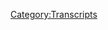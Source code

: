 {{Transcript
    | title         = [[19: March 3, 2017]]
    | caption       = [https://knowledgefight.libsyn.com/knowledge-fight-march-3-2017 Listen to this episode on Libsyn]
    | episodeNumber = [[19: March 3, 2017|19]]
    | length        = 02:22:40
}}

{{MessageBox
    | header     = Warning: Bot Generated Content
    | text       = This transcript was automatically generated by transcription software and likely contains many mistakes and misattributions. Please check the audio for definitive quotes, attribution, and context.
    | image      = N3yvass4myg91.webp
    | imagewidth = 50px
    | id         = warning
}}

{{TranscriptBlock
    | name      = Alex Jones
    | timestamp = 00:00:03.000
    | text      = Andy in Kansas, you're on the air. Thanks for holding.
}}

{{TranscriptBlock
    | name      = Jordan
    | timestamp = 00:00:07.000
    | text      = Well, Alex, I'm a first time caller. I'm a huge fan. I love your work.
}}

{{TranscriptBlock
    | name      = Dan
    | timestamp = 00:00:11.000
    | text      = Hey, everybody, welcome back to knowledge fight. I'm Dan. I'm Jordan. You heard up top the sound of a cork, Papa. Listen, gentlemen, today we are drinking some champagne
}}

{{TranscriptBlock
    | name      = Jordan
    | timestamp = 00:00:20.000
    | text      = absolutely is to
}}

{{TranscriptBlock
    | name      = Dan
    | timestamp = 00:00:22.000
    | text      = the globalist. It's
}}

{{TranscriptBlock
    | name      = Jordan
    | timestamp = 00:00:22.000
    | text      = a shitshow celebration today.
}}

{{TranscriptBlock
    | name      = Dan
    | timestamp = 00:00:25.000
    | text      = We're we're drinking. It's a mild celebration, because the thing the trends that we're seeing are going exactly the direction we expected. Yes. On our last episode, a little mini episode we recorded, I speculated that Friday would be a complete breakdown for Alex. And my prediction came true. Wonderful. So I want to give a little bit of why we should explain the show.
}}

{{TranscriptBlock
    | name      = Jordan
    | timestamp = 00:00:51.000
    | text      = Okay, I mean, if we have to, you don't know anything about him? I don't know god damn anything. But I know a lot about Infowars. You listen to too much. Infowars.
}}

{{TranscriptBlock
    | name      = Dan
    | timestamp = 00:01:00.000
    | text      = One day, we're gonna figure out how to do this smoothly. Anyway, the show is me explaining what's happened in Infowars. In one day in the life of Alex Jones,
}}

{{TranscriptBlock
    | name      = Jordan
    | timestamp = 00:01:09.000
    | text      = I think what happened is we're just really excited to get pumped. Yeah,
}}

{{TranscriptBlock
    | name      = Dan
    | timestamp = 00:01:13.000
    | text      = very pumped. So we're covering today, Friday, March 3, in the life of Alex Jones. Gotcha. And what's happening in the greater world outside of him is that everything that he's said is coming out to be not accurate, right. And all of these allies that he had built up around himself
}}

{{TranscriptBlock
    | name      = Jordan
    | timestamp = 00:01:34.000
    | text      = to go to jail.
}}

{{TranscriptBlock
    | name      = Dan
    | timestamp = 00:01:38.000
    | text      = So like, he can't address these things head on. He can't talk about the session stuff. Right, except to say he was doing his job like that. He can't address the fact that Sessions met with this Russian ambassador at the in the in Cleveland and right at the RNC. Yes. And he traveled there was not there. He Sessions had traveled there using funds. That's
}}

{{TranscriptBlock
    | name      = Jordan
    | timestamp = 00:02:06.000
    | text      = that legally a great idea.
}}

{{TranscriptBlock
    | name      = Dan
    | timestamp = 00:02:10.000
    | text      = He's legally there in the capacity as a Trump surrogate. Right. So him having the argument that he was a senator in the armed service that he can't address that because there's no wiggle room. He Hold on, he can't address the Kushner situation with why the fuck was your son in law in a meeting with Flynn and the Russian ambassador and
}}

{{TranscriptBlock
    | name      = Jordan
    | timestamp = 00:02:27.000
    | text      = that you can't even address that's that's such a large question to me. Because the whole like, why the fuck is your son in law anywhere near this anyway? Totally. Yeah, get him the fuck out. He's
}}

{{TranscriptBlock
    | name      = Dan
    | timestamp = 00:02:37.000
    | text      = gonna solve the ISRAEL PALESTINE conflict. Yeah, sure. Sure he can address the Kushner situation. He can't address Carter Page. He can't address
}}

{{TranscriptBlock
    | name      = Jordan
    | timestamp = 00:02:45.000
    | text      = her pages fucking batshit. Have you watched this tour? Oh, he may be actually he may actually be a deer in headlights. Like I literally deer.
}}

{{TranscriptBlock
    | name      = Dan
    | timestamp = 00:02:54.000
    | text      = He was on one of those news shows. I think it was on MSNBC. And he was talking about he's like, I will not deny that I met the ambassador. Meanwhile, he's shitting or not shitting. He's smiling. Like, like the cat that ate the canary. Right? He is a man with a secret. But it's not a great secret because most people know what it
}}

{{TranscriptBlock
    | name      = Jordan
    | timestamp = 00:03:11.000
    | text      = is. He's being set up to be the fall guy. I think I don't
}}

{{TranscriptBlock
    | name      = Dan
    | timestamp = 00:03:15.000
    | text      = know about that. I think he might be in a better situation than a lot of these other jobs. Okay, good. I think that he might be able to pull it off and get away with a lot of money and run away somewhere. I think a lot of these other folks are not going to be able to so so we're
}}

{{TranscriptBlock
    | name      = Jordan
    | timestamp = 00:03:28.000
    | text      = saying that Carter Page is our Kaiser. So say that's what's that's what you're saying right there. Possibly. It looks kind of like Kevin Spacey
}}

{{TranscriptBlock
    | name      = Dan
    | timestamp = 00:03:35.000
    | text      = a little bit. Alex Jones also cannot address the issues with Manafort and Ukraine can't address the suspicious timing about the GOP softening its position on Ukraine.
}}

{{TranscriptBlock
    | name      = Jordan
    | timestamp = 00:03:46.000
    | text      = Aid wasn't suspicious. He literally said they said that the Trump at that Trump himself said we need to soften the soften our stance on the Ukraine.
}}

{{TranscriptBlock
    | name      = Dan
    | timestamp = 00:03:55.000
    | text      = No, but the timing in terms of how it matches up with these meetings with Russian Oh, yeah, no, he can't talk about can address any of that. So instead, he goes buck wild in turbo ly mo starts throwing buckshot everywhere. And to that extent, this episode, I had such a hard time getting an order for the clips to go in. So we might end up hitting A then B then back to A and then C. It's gonna be a little bit scattershot. And
}}

{{TranscriptBlock
    | name      = Jordan
    | timestamp = 00:04:24.000
    | text      = I think that should be representative of what it is you that you listen to. I think that's exactly how this should go. The listener should get a taste of what it's like to see Alex Jones have a complete and utter meltdown.
}}

{{TranscriptBlock
    | name      = Dan
    | timestamp = 00:04:37.000
    | text      = I unfortunately don't have these in chronological order of the show. And it's something that I'm starting to learn is that fucking the first hour of Alex Jones is usually boring as shit. Okay, he gets good in the second hour. And that's what I learned especially like this episode is very indicative of that. So a lot of the stuff we're gonna end up hearing is from the second our first hour super boring, but let's start with he's got a warm up Yeah, speaking of warming up, let's warm ourselves up with a little out of context drop X, Alex,
}}

{{TranscriptBlock
    | name      = Alex Jones
    | timestamp = 00:05:06.000
    | text      = the globalist are openly manipulating our DNA. They're giving us cancer. They're poisoning us. They write books about it. They write documents about it. They're super uncool.
}}

{{TranscriptBlock
    | name      = Dan
    | timestamp = 00:05:16.000
    | text      = I love it. I just love that. There's so uncooled that's
}}

{{TranscriptBlock
    | name      = Jordan
    | timestamp = 00:05:19.000
    | text      = a new that's a new segment on this, isn't it? You're just gonna find one drop every episode. Just have a second one. Oh, you got a second one. So
}}

{{TranscriptBlock
    | name      = Dan
    | timestamp = 00:05:27.000
    | text      = let's go ahead and drop this one, too.
}}

{{TranscriptBlock
    | name      = Alex Jones
    | timestamp = 00:05:29.000
    | text      = I hate stupid liberals are so ignorant. They don't know anything.
}}

{{TranscriptBlock
    | name      = Dan
    | timestamp = 00:05:35.000
    | text      = Fuck those stupid liberals. So I think
}}

{{TranscriptBlock
    | name      = Jordan
    | timestamp = 00:05:38.000
    | text      = you should cut it at I hate stupid liberals. I like sounds like a five year old. He does.
}}

{{TranscriptBlock
    | name      = Dan
    | timestamp = 00:05:43.000
    | text      = He does. So one of the big lies that he throws out is breaking news. Yes. about Obama. Have you have you used the Department of Justice to steal billions of dollars to give to activist groups? Breaking news. We'll get into it after the clip. But here's here's his, here's his narrative. Okay,
}}

{{TranscriptBlock
    | name      = Alex Jones
    | timestamp = 00:06:09.000
    | text      = what I'm about to get to. It's worse than we thought. We knew the Justice Department got caught in Florida, with Justice Department high level operatives, in emails on the ground, trying to cause riots and trying to stir up the Trayvon Martin tragedy to create the whole racial division that we now saw peak in the last year. But ladies and gentlemen, Fox News is reporting and they've got the documents.
}}

{{TranscriptBlock
    | name      = Jordan
    | timestamp = 00:06:36.000
    | text      = White Paper to show illegal. So illegal, they don't have the documents, but they are reporting it. They Well, I mean, that's a very solid Fox News move.
}}

{{TranscriptBlock
    | name      = Dan
    | timestamp = 00:06:44.000
    | text      = I tried to hunt down. Like I tried to dig as deep as I could following the links that they provide right in the story is right. It never really ended up getting anywhere substantial. But I'll get I'll get here. Let's finish this clip. And then I'll get to
}}

{{TranscriptBlock
    | name      = Jordan
    | timestamp = 00:06:58.000
    | text      = why you're so giddy. I am because I'm not so excited. You know why I'm a policy? Well, you are a policy log,
}}

{{TranscriptBlock
    | name      = Alex Jones
    | timestamp = 00:07:03.000
    | text      = Obama transferred billions of dollars through Eric Holder. And the Department of Justice. We're getting the video report right now host this video report to infowars.com. Right now, guys. infowars.com posted to our site tweeted out right now. Obama, DOJ funded billions to liberal activist groups. We're gonna play this clip in a moment. Billions of dollars that is so illegal to have the Justice Department give money to groups secretly period political groups, to have the government funding its own party, the party in power funding its own party, and then to give it to activist groups that are running around saying kill cops and overthrow government. This is the government forming sedition against local and state governments to cause a civil war.
}}

{{TranscriptBlock
    | name      = Jordan
    | timestamp = 00:07:55.000
    | text      = Is any of that true? And it ties
}}

{{TranscriptBlock
    | name      = Alex Jones
    | timestamp = 00:07:57.000
    | text      = him with everything I covered yesterday, hold her for the return of Obama,
}}

{{TranscriptBlock
    | name      = Jordan
    | timestamp = 00:08:03.000
    | text      = like not even a little not even a little kernel there.
}}

{{TranscriptBlock
    | name      = Dan
    | timestamp = 00:08:06.000
    | text      = There's maybe a kernel he's got he goes into some more fear mongering about Obama's coming back. No, I'm excited to hear about that. But just to break this down, what what he's talking about is he's acting like this is breaking news. And it's not,
}}

{{TranscriptBlock
    | name      = Jordan
    | timestamp = 00:08:19.000
    | text      = it can't possibly be there's an article, you don't just lose billions of dollars until a year after your presidency.
}}

{{TranscriptBlock
    | name      = Dan
    | timestamp = 00:08:25.000
    | text      = There's an article that I found on Breitbart about this from 2015 solid news source so but it's also two years old. Yeah. Like it's he's coming out with this now and making it sound like the biggest deal in the world. It's breaking news, because he's fucked. Well, it's
}}

{{TranscriptBlock
    | name      = Jordan
    | timestamp = 00:08:39.000
    | text      = worse than we thought even then. No,
}}

{{TranscriptBlock
    | name      = Dan
    | timestamp = 00:08:42.000
    | text      = it's exactly the same. It's exactly what we thought it's exactly the same story. I mean, it's worse. Nope, it's exactly what we thought even references the Bank of America. And what's the other one? Citibank? Yes, they had to pay out money. Yeah, he even references those. And those are the situation in the article from Breitbart. But so what he's talking about, and I actually do think it's a little bit weird, but it's definitely not illegal. One of the things is when the government sues an organization for malfeasance, right or some sort of shady business practices, right, when they get payouts, it doesn't go to the government, usually the payouts are or fines that are enforced end up having to be donated to charitable causes or things like that. Now Oh, I did not know that it's not universal across the board. It's not how all of the the payout goes when you lose against the government. Right? But in instances it's not that this money is going to radical liberal activist groups.
}}

{{TranscriptBlock
    | name      = Jordan
    | timestamp = 00:09:39.000
    | text      = The ones shouting kill cops, no and which which ones are those again, can we get a name on thinks it's Black Lives
}}

{{TranscriptBlock
    | name      = Dan
    | timestamp = 00:09:45.000
    | text      = Matter? Right,
}}

{{TranscriptBlock
    | name      = Jordan
    | timestamp = 00:09:46.000
    | text      = but did they ever say kill cops? Maybe some
}}

{{TranscriptBlock
    | name      = Dan
    | timestamp = 00:09:49.000
    | text      = of the harshest fringe parts of it, but that's not what the group is about. And, you know, to say that is wildly irresponsible. It's horrifying, but and it's very, very racist in this article what I've been able to dig up essentially the types of groups that are getting money are like the HUD housing Council. Yeah, which should get money, especially when housing is part of the issue that these banks are fucking with. It's a huge part of it. People foreclosing on their homes and shit
}}

{{TranscriptBlock
    | name      = Jordan
    | timestamp = 00:10:17.000
    | text      = like that against the law. Yeah. So which is why they got sued successfully,
}}

{{TranscriptBlock
    | name      = Dan
    | timestamp = 00:10:21.000
    | text      = and why some of that money ends up going to in this case, it was $30 million. That year of the money that was from Citibank and Bank of America, go to the HUD, the Housing and Urban Development.
}}

{{TranscriptBlock
    | name      = Jordan
    | timestamp = 00:10:34.000
    | text      = The money just go directly to the people that they stole it from.
}}

{{TranscriptBlock
    | name      = Dan
    | timestamp = 00:10:38.000
    | text      = Yeah, but it's it, can't I, as I understand it, now, I'm no legal walk. But as I understand it, can't go directly to the people, because the people have no standing in court. They are the ones who are suing these organizations. Yeah, I don't like that. I don't either. And that's why I said it's a little bit murky, right? There should be accurate, like these people should have victim status and have standing in court, for sure. But they don't in this case. And so the money ends up going to groups like the Housing Council, or the other one was the Legal Services Corporation, which helps provide legal services to underprivileged people,
}}

{{TranscriptBlock
    | name      = Jordan
    | timestamp = 00:11:14.000
    | text      = I would also prefer a more ironic punishment as opposed to just a monetary settlement. Like homes. Yeah. Or, or, you know, like, hey, Bank of America, they get your houses now like that. Half of your banks. They live there now. 60
}}

{{TranscriptBlock
    | name      = Dan
    | timestamp = 00:11:29.000
    | text      = Poor people get to live in your land.
}}

{{TranscriptBlock
    | name      = Jordan
    | timestamp = 00:11:31.000
    | text      = Exactly, exactly. That's how I want it to work you want like game show? I love game show justice. So but anyway, the second part of the show that we're gonna do, eventually you
}}

{{TranscriptBlock
    | name      = Dan
    | timestamp = 00:11:41.000
    | text      = get what I'm saying, though, is his big story is a non story. He's lying about what it's about. Right. And it's a story that broke on conservative paranoia blogs, a year ago. Yeah, cuz I think it was late 2015 or so. But it's like a year and a half old. It's not news. It's not real. And it's not true. But it's
}}

{{TranscriptBlock
    | name      = Jordan
    | timestamp = 00:11:58.000
    | text      = a great distraction. Yeah. Because nobody's paid attention to that. Nobody paid attention to it when it did happen, because it was a non story then, right. So you bring it up now. And it's like, whoa, we've got this bombshell that nobody cared about. Nobody cares about and nobody will ever care of.
}}

{{TranscriptBlock
    | name      = Dan
    | timestamp = 00:12:14.000
    | text      = And hopefully, by the time that this episode comes out, I will have put up a website for us. I'm in the middle of working on it. And when I do, what I'm going to do is for every episode, I'm going to provide links to all of the documentation of the things that debunk what he's saying, right, because I think that people could hear us and be like, Why should I believe you? That's totally fair.
}}

{{TranscriptBlock
    | name      = Jordan
    | timestamp = 00:12:33.000
    | text      = Yeah, if they don't want to bet his merits totally fair. We could be making up most of this. You are somebody who watches a lot of Alex Jones. And you are what you pretend to be. I believe. That works true.
}}

{{TranscriptBlock
    | name      = Dan
    | timestamp = 00:12:44.000
    | text      = That's my mentor. Alright, let's finish this clip. He talks to some fear tactics about Obama here. It smacks a tiny bit racist, but not not super. So I'm gonna give him a pass on it.
}}

{{TranscriptBlock
    | name      = Alex Jones
    | timestamp = 00:12:57.000
    | text      = He's coming, and he's ready to roll. Fuck yeah. This is announced in Politico, The New York Times you name it like He's God. Obama's goal to oust Trump from presidency via impeachment or resignation. Mounting insurgency, Paul, Joseph Watson quotes, the Daily Mail reports and the New York Times with them admitting they leaked the intelligence documents.
}}

{{TranscriptBlock
    | name      = Jordan
    | timestamp = 00:13:22.000
    | text      = If you That is perfect. Did you see what he did there? I hope you're pointing out what I was gonna point out. He made it sound he pointed out the thing that they were saying. So the New York Times and all that reporting, he's back and he's ready to roll. Yeah. And then immediately follows that up with something that they did not say, which was what Paul Joseph Watson Exactly. And then configure and that that makes it seem like they were also saying that and that is genius.
}}

{{TranscriptBlock
    | name      = Dan
    | timestamp = 00:13:48.000
    | text      = They take out of context quotes from Politico and New York Times articles, and then twist it to be like, Obama has got a bunker, and he's going to be the the shadow dark government. Right? They really don't want to say black government. Right?
}}

{{TranscriptBlock
    | name      = Jordan
    | timestamp = 00:14:02.000
    | text      = They really can't use that terminology. Probably not a good one. But yeah,
}}

{{TranscriptBlock
    | name      = Dan
    | timestamp = 00:14:06.000
    | text      = they that's exactly what they do. This is this just insanely obvious. Propaganda tactic.
}}

{{TranscriptBlock
    | name      = Jordan
    | timestamp = 00:14:13.000
    | text      = I mean, but in the reason that it's so brilliant, not brilliant. It's insidious, I believe is the better that better term there is that if you were writing that down, you would have to put quotes around what the New York Times said, attributed to the New York Times, then quotes around what Paul Joseph Watson said, attributed to Paul Joseph Watson and go from there. Yeah, because Alex Jones is talking. You can't see him hold up his fingers. And I'm sure he's definitely not doing air quotes
}}

{{TranscriptBlock
    | name      = Dan
    | timestamp = 00:14:44.000
    | text      = there. No, he's just scanning. He's just freeform line. Right. It's amazing, right on one level, but it's also not all that amazing. It's like he's playing Mad Libs with the truth. Yeah, I'm so excited to see what's going to happen in terms of this all falling apart. Well, because I really don't know what Alex Jones does when his team loses. I don't know if he's going to call for a revolution like armed people on the streets. I could say that that is a possible outcome.
}}

{{TranscriptBlock
    | name      = Jordan
    | timestamp = 00:15:11.000
    | text      = Definitely. There's other than he would be, then he would be open to a lot of prosecution and shit right
}}

{{TranscriptBlock
    | name      = Dan
    | timestamp = 00:15:18.000
    | text      = there. Oh, yes, there's, I think, I think it might be illegal for him to do that. So he might
}}

{{TranscriptBlock
    | name      = Jordan
    | timestamp = 00:15:22.000
    | text      = pretty sure it's illegal for you to go on your syndicated radio show and call for revolution. We
}}

{{TranscriptBlock
    | name      = Dan
    | timestamp = 00:15:28.000
    | text      = have a dicey legal situation to come up to. So I'm excited to get to that. But I don't know. I don't know if there's enough time for him to get off the Trump bandwagon. Like he in no time. If he does, he has to have some catalyst. There has to be something that Trump does. That's like, well, I thought he was for liberty. I thought he was for prosperity. He is not like, I don't know what that would be. But it would have to be major. And
}}

{{TranscriptBlock
    | name      = Jordan
    | timestamp = 00:15:51.000
    | text      = I mean, it could just be something he makes up.
}}

{{TranscriptBlock
    | name      = Dan
    | timestamp = 00:15:52.000
    | text      = That's true.
}}

{{TranscriptBlock
    | name      = Jordan
    | timestamp = 00:15:54.000
    | text      = It's entirely possible. So here's, here's my, here's my war games on what Alex Jones does, he's
}}

{{TranscriptBlock
    | name      = Dan
    | timestamp = 00:15:59.000
    | text      = drawn for.
}}

{{TranscriptBlock
    | name      = Jordan
    | timestamp = 00:16:02.000
    | text      = Can we get a drop of him saying war games? So A, Alex Jones sees the writing on the wall, sees what's happening. His narrative then is, so I had another phone call with Trump. Okay, and I saw it. I saw it this time, I realized he was lying to me the whole time I sussed it out. You know what, you can only lie to Alex Jones for so long before Alex Jones figures it out?
}}

{{TranscriptBlock
    | name      = Dan
    | timestamp = 00:16:30.000
    | text      = I disagree. That's attractive. But what I think it would be is I have had phone calls with unnamed high up sources in the government or would okay, it wouldn't be Trump himself.
}}

{{TranscriptBlock
    | name      = Jordan
    | timestamp = 00:16:40.000
    | text      = Why not? Why wouldn't it be Trump himself? Because I think that's the
}}

{{TranscriptBlock
    | name      = Dan
    | timestamp = 00:16:44.000
    | text      = guys by General Flynn, that it'd be something
}}

{{TranscriptBlock
    | name      = Jordan
    | timestamp = 00:16:48.000
    | text      = devised by yet another disgrace that Russian narrative
}}

{{TranscriptBlock
    | name      = Dan
    | timestamp = 00:16:52.000
    | text      = isn't disgrace. Oh, that's
}}

{{TranscriptBlock
    | name      = Jordan
    | timestamp = 00:16:53.000
    | text      = true in his narrative. I
}}

{{TranscriptBlock
    | name      = Dan
    | timestamp = 00:16:55.000
    | text      = think he brings this up in a clip that we're gonna play later, he believes that everyone was painting Flynn unfairly as a Russian spy, right? And so Flynn was just like, Fuck this. I don't need this. I'm out of here. And he was just so offended that people thought he was a spy that he's like, Hey, I was trying to save America. It's not even worth it.
}}

{{TranscriptBlock
    | name      = Jordan
    | timestamp = 00:17:13.000
    | text      = I think I think the word spy is where I'm getting into trouble with a lot of the coverage. Right, right. Right, right. Nobody like the Russian ambassador. They're they're giving him a lot of like, oh, and he's the he's the top spy recruiter with zero citations or anything like that. That's
}}

{{TranscriptBlock
    | name      = Dan
    | timestamp = 00:17:28.000
    | text      = that's bad.
}}

{{TranscriptBlock
    | name      = Jordan
    | timestamp = 00:17:29.000
    | text      = He's been. He's been turning and Trump is a Russian agent and all this stuff. No, that's that's not the issue. The issue is that they had these conversations along the time as these policy changes when they were not in office, and then they lied about it. And if they were in office, it would have been fine. It wouldn't be fine. It wouldn't be fine. It wouldn't. But it wouldn't be. It would be illegal. Right? And that's
}}

{{TranscriptBlock
    | name      = Dan
    | timestamp = 00:17:55.000
    | text      = where they I mean, we're gonna talk about this in detail here in a bit. Yeah. And that's why the issue like trying to conflate the idea of like, Chuck Schumer met with them and something that is, well, it's completely not the it's silly. It's not the same conversation.
}}

{{TranscriptBlock
    | name      = Jordan
    | timestamp = 00:18:08.000
    | text      = And it's, it's not I I'm worried. I'm worried a lot that people think that just the Russian part of it is the problem. Right? Right. It's anybody if he had met with the French ambassador, what about the band lied
}}

{{TranscriptBlock
    | name      = Dan
    | timestamp = 00:18:23.000
    | text      = about it was a great noble bass. Spain,
}}

{{TranscriptBlock
    | name      = Jordan
    | timestamp = 00:18:26.000
    | text      = I was gonna go with the Catalans, because they're trying to get out of Spain as well. But you know, what we're getting into, we're getting into some policy wonk shit right now.
}}

{{TranscriptBlock
    | name      = Dan
    | timestamp = 00:18:33.000
    | text      = All right. I'm going to skip the rest of this clip, because it's mostly just more fear about Obama. But here
}}

{{TranscriptBlock
    | name      = Jordan
    | timestamp = 00:18:39.000
    | text      = I am, kind of I kind of want to see what Obama does. Now. I want to see Obama's faqeer two are so bad
}}

{{TranscriptBlock
    | name      = Dan
    | timestamp = 00:18:44.000
    | text      = Trump this morning. We're recording this on Saturday. Yeah. Trump this morning tweeted a bunch of stuff about Obama tapping his phone
}}

{{TranscriptBlock
    | name      = Jordan
    | timestamp = 00:18:50.000
    | text      = that he got the information from a Breitbart link. Yep. And has no sourcing to it.
}}

{{TranscriptBlock
    | name      = Dan
    | timestamp = 00:18:59.000
    | text      = And Obama through spokesman responded, listen, man. That's basically Yeah, it's like we did not do even even
}}

{{TranscriptBlock
    | name      = Jordan
    | timestamp = 00:19:07.000
    | text      = like how Obama just had a guy. He's like, Come on, man. That might as well have been the Yeah. And everybody
}}

{{TranscriptBlock
    | name      = Dan
    | timestamp = 00:19:14.000
    | text      = who knows anything knows that. If there if there was bugging, then that means that there was probable cause to bug. The Trump Tower office like they're what now
}}

{{TranscriptBlock
    | name      = Jordan
    | timestamp = 00:19:25.000
    | text      = that that under under the law that we know of, yes, yes. Whether or not that's a reality because the FISA court is basically a rubber stamp court. So they can this instance in this instance, you probably were
}}

{{TranscriptBlock
    | name      = Dan
    | timestamp = 00:19:40.000
    | text      = rejected multiple day where they were also greenlit for the one that had to do with those Russian banks. Yeah. And so I think it might have something to do with that. So
}}

{{TranscriptBlock
    | name      = Jordan
    | timestamp = 00:19:51.000
    | text      = if there was a fault, just see his fucking tax returns.
}}

{{TranscriptBlock
    | name      = Dan
    | timestamp = 00:19:55.000
    | text      = If there was a bug there was probable cause right judge signed off on it right. If there was wasn't to bug. He's a fucking lunatic who believes everything he reads on Breitbart. And that's another problem.
}}

{{TranscriptBlock
    | name      = Jordan
    | timestamp = 00:20:05.000
    | text      = Now, here's the other problem there, though, is that either way, if it's real or not, yeah, he's a fucking lunatic who believes everything he reads on Breitbart.
}}

{{TranscriptBlock
    | name      = Dan
    | timestamp = 00:20:15.000
    | text      = Yeah, either way, we have to do something. But we are talking too much and not getting to the clips. So let's get back into this one. This is the first instance on this show of multiple instances of classic Alex Jones freakout. Excellent, he has get a guest co hosts with him throughout most of the show because he needs a babysitter. Okay, he's losing it. Okay. And so like David Knight is in for a little bit, and you're gonna listen to a bit of it. And it's interesting because I also I start to feel a little pity for Dave for the David Knight. Yeah, I think of it. It's similar to Sympathy for the Devil. I have sympathy for David Knight.
}}

{{TranscriptBlock
    | name      = Jordan
    | timestamp = 00:20:50.000
    | text      = Okay.
}}

{{TranscriptBlock
    | name      = Dan
    | timestamp = 00:20:51.000
    | text      = He also has he has to stand next to next to him. Yeah, he also he also has Darren mcbreen in a little bit. Who's a guy who we haven't brought up in the never heard that dude's name. He is just kind of a boring. I don't know. I don't really know how to describe him. He's just sort of bland. He's a minor league David Knight. No, he I think he's better. He's a little more engaging the David Knight, but he he just isn't like a newscaster who happens to work at Infowars so I mean, every
}}

{{TranscriptBlock
    | name      = Jordan
    | timestamp = 00:21:16.000
    | text      = day he wakes up surprise. Wait, am I still here? Are we doing it legitimate?
}}

{{TranscriptBlock
    | name      = Dan
    | timestamp = 00:21:23.000
    | text      = I'm not saying that okay, saying the tone and tenor of similar to like, and then for a bit I don't think I count any of it because I fucking hate him. Owen Shroyer is in for a little bit. And that kind of sucks. Like,
}}

{{TranscriptBlock
    | name      = Jordan
    | timestamp = 00:21:37.000
    | text      = we're all of the people that we deal with Owen Troyer you've singled out for hatred. Well, he
}}

{{TranscriptBlock
    | name      = Dan
    | timestamp = 00:21:42.000
    | text      = looks fairly similar to our friend Maddie Ryan.
}}

{{TranscriptBlock
    | name      = Jordan
    | timestamp = 00:21:45.000
    | text      = Oh, well, that is that's like Maddie
}}

{{TranscriptBlock
    | name      = Dan
    | timestamp = 00:21:49.000
    | text      = and then also he's just like in the same way that Paul Joseph Watson is so manipulative about social justice warriors right and hating progressive causes right and bullying protesters and things like that. He is He is in that same camp. Okay, so and they're both young and attractive dudes. All right. So it's just fucking
}}

{{TranscriptBlock
    | name      = Jordan
    | timestamp = 00:22:09.000
    | text      = you're a little bit on the you're using your powers for evil kind of.
}}

{{TranscriptBlock
    | name      = Dan
    | timestamp = 00:22:14.000
    | text      = Same way I feel about Leon McAdoo, right or now Millie Weaver. Although I don't find her all that attractive. Whatever happened
}}

{{TranscriptBlock
    | name      = Jordan
    | timestamp = 00:22:21.000
    | text      = to Rainbow snatch, right? We've seen her yet. Yeah. Oh, we didn't we issue back. She didn't come back for a minute. Oh, fuck yes.
}}

{{TranscriptBlock
    | name      = Dan
    | timestamp = 00:22:29.000
    | text      = They sent her out to a protest. Yes. And then they had a bunch of clips of people like telling her to turn off the camera. Don't use this footage and stuff like that. Like don't put me on here. I don't want to talk to you. And then they were like, you go out to these protests and you just have bull dykes harass you and attack you. You she's a clown.
}}

{{TranscriptBlock
    | name      = Jordan
    | timestamp = 00:22:51.000
    | text      = I don't want to see a clown. She
}}

{{TranscriptBlock
    | name      = Dan
    | timestamp = 00:22:52.000
    | text      = literally is dressed up like, like a clown. Anyway, we gotta get to the clip. Okay, this is about more stuff about that DOJ slush fund. And Alex legit freaking out and it's great.
}}

{{TranscriptBlock
    | name      = Alex Jones
    | timestamp = 00:23:05.000
    | text      = And then we catch them 3 billion. Darren, you want to comment on this? Matt, you were the one that brought me the article 3 billion to the social justice warriors of fines that banks paid for corrupt stuff they were involved in.
}}

{{TranscriptBlock
    | name      = Dan
    | timestamp = 00:23:17.000
    | text      = So again, it was not social justice warrior causes a lot of it was housing councils and legal defense funds and stuff like that. I found literally no documentation that any of that money went to anything that they accused George Soros of doing any of the Black Lives Matters and block Antifa stuff. Nothing. None of that is I mean, I'm not saying any of that money didn't go to them. I can't prove it either way. But there's absolutely no proof it did. Right. So him claiming it is a lie. Prima facie,
}}

{{TranscriptBlock
    | name      = Jordan
    | timestamp = 00:23:48.000
    | text      = anybody who doesn't like as a social justice warrior?
}}

{{TranscriptBlock
    | name      = Dan
    | timestamp = 00:23:51.000
    | text      = That's a fair point. Do you want to try and get poor people housing? Do you want to try and house the homeless? You're a social justice warrior.
}}

{{TranscriptBlock
    | name      = Jordan
    | timestamp = 00:23:57.000
    | text      = I like how you can get angry at social justice. It seems like it's a very easy thing to be behind.
}}

{{TranscriptBlock
    | name      = Dan
    | timestamp = 00:24:02.000
    | text      = Well, it's not because the trick trying to get you into communism, which gets you into socialism, which isn't real. It's just globalist slavery. Okay, here we go.
}}

{{TranscriptBlock
    | name      = Alex Jones
    | timestamp = 00:24:12.000
    | text      = The banks steal hundreds of billions of dollars in some cases was 386 million. The two banks got caught with COVID and Wells Fargo laundering drug money, so they got a $111 million fine. So first, they get a slap on the wrist for billions stolen. Then they take that money and they give it to social justice warriors to overthrow the country, take our guns and teach our kids how to be sexually active with five. So just think about a crime upon crime upon crime upon crime. They shut off almost 1000 of our power plants. Our power prices almost tripled in the last nine years this Bush started it all this hell goes on.
}}

{{TranscriptBlock
    | name      = Unknown Speaker
    | timestamp = 00:24:48.000
    | text      = Don't forget Obamacare.
}}

{{TranscriptBlock
    | name      = Dan
    | timestamp = 00:24:52.000
    | text      = Yeah, don't forget it. That's Darren mcbreen. And he's he's just sitting there the entire time. Like he's doing little tape To the camera stuff. He's like, I'm here to. It's great. It's great.
}}

{{TranscriptBlock
    | name      = Alex Jones
    | timestamp = 00:25:05.000
    | text      = PharmaCare thank God the public's dumb doubling, tripling prices. You can keep your doctor I mean, this is all a mash raping of America. And Trump says it stops now. And then I'm a policy wonk. I can hours a day probably used to do it more. And I know everything he's doing is so smart.
}}

{{TranscriptBlock
    | name      = Jordan
    | timestamp = 00:25:23.000
    | text      = Is he listening? I think he's listening to you has to be he has to be listening. Everybody.
}}

{{TranscriptBlock
    | name      = Dan
    | timestamp = 00:25:27.000
    | text      = Whenever you hear Alex Jones say he's a policy wonk. You got to finish your drink.
}}

{{TranscriptBlock
    | name      = Alex Jones
    | timestamp = 00:25:35.000
    | text      = And so good. And then it pisses me off, because it ain't about Trump. It's about me and my family and your family. And these crooks not getting away with it. So what's 20th Century Fox? Do? They go start hundreds of fake websites with fake news. And adonis's Read it? And come tell me I'm fake news. I'm about as fake as you don't get on the opposite. Stop. I can tell you right now. It's quite outrageous that they commit all these crimes on every front and nothing's being done. I agree with Governor Huckabee that they need to be put in prison or there should be investigations. What do you think about them? Only shutting down European and US coal? What do you think the plan is? If China and other countries have dirty coal? And then we shut off our clean coal? Doesn't that add dangerous chemicals into the atmosphere? Tell me.
}}

{{TranscriptBlock
    | name      = Jordan
    | timestamp = 00:26:29.000
    | text      = That was a little he does not. What is it? What is it? He
}}

{{TranscriptBlock
    | name      = Dan
    | timestamp = 00:26:33.000
    | text      = comes from the rainbow snatch school? It's not good.
}}

{{TranscriptBlock
    | name      = Jordan
    | timestamp = 00:26:38.000
    | text      = That's what could you possibly think standing next to Alex Jones as it goes into this random character?
}}

{{TranscriptBlock
    | name      = Dan
    | timestamp = 00:26:46.000
    | text      = You got to think like, I have ruined my possible career. Yeah, three. Yeah,
}}

{{TranscriptBlock
    | name      = Jordan
    | timestamp = 00:26:52.000
    | text      = exactly. I
}}

{{TranscriptBlock
    | name      = Dan
    | timestamp = 00:26:53.000
    | text      = can't go anywhere else. Like I have. My face has been on Infowars as a reporter, I'm the only opportunity. The only option I have is to go down with the ship. Yeah, that's one. The only jettisoning he could possibly do is start his own like YouTube channel and kind of go at Alex much like Mark Dice did a little while never only play, because there's no credibility anywhere to be found. If
}}

{{TranscriptBlock
    | name      = Jordan
    | timestamp = 00:27:19.000
    | text      = if he does try to get a job at like the New York Times or MSNBC, they're just gonna in the interview, they're gonna take it and just play that clip and laugh at him until he leaves.
}}

{{TranscriptBlock
    | name      = Dan
    | timestamp = 00:27:30.000
    | text      = Also he brought up this fake news thing. This weird narrative.
}}

{{TranscriptBlock
    | name      = Jordan
    | timestamp = 00:27:35.000
    | text      = I saw that you were confused. The 20 cent the 20th century fox thing got
}}

{{TranscriptBlock
    | name      = Dan
    | timestamp = 00:27:39.000
    | text      = me I promise you, we'll get right back. Okay.
}}

{{TranscriptBlock
    | name      = Darrin McBreen
    | timestamp = 00:27:43.000
    | text      = We're so lucky that there's the internet though, because I'm thinking a lot of a lot of what we're seeing right now is backlash for Trump being fake news. That's, that's why they're going after Infowars because we were definitely instrumental in getting Trump elected. Trump
}}

{{TranscriptBlock
    | name      = Alex Jones
    | timestamp = 00:27:55.000
    | text      = knows that.
}}

{{TranscriptBlock
    | name      = Unknown Speaker
    | timestamp = 00:27:57.000
    | text      = Now, the internet, that we'd probably be looking at a Jeb Bush presidency or god forbid,
}}

{{TranscriptBlock
    | name      = Alex Jones
    | timestamp = 00:28:03.000
    | text      = but they're gonna agree with you. But let's not let's not start, you know what you like the Wolf says and Pulp Fiction. Under the card, he says, We can't celebrate yet. Let's not start.
}}

{{TranscriptBlock
    | name      = Unknown Speaker
    | timestamp = 00:28:11.000
    | text      = Oh, no, no. Revolution had just begun. negotiations.
}}

{{TranscriptBlock
    | name      = Alex Jones
    | timestamp = 00:28:15.000
    | text      = What I'm telling you is we're in the war now. Absolutely. Michael Savage said that a lot of
}}

{{TranscriptBlock
    | name      = Unknown Speaker
    | timestamp = 00:28:19.000
    | text      = people they, you know, they celebrate it. Of course, we all celebrated as soon as Trump was elected, but now the battle has just begun, that was getting
}}

{{TranscriptBlock
    | name      = Alex Jones
    | timestamp = 00:28:26.000
    | text      = the troops on the beach in Normandy. He goes
}}

{{TranscriptBlock
    | name      = Dan
    | timestamp = 00:28:29.000
    | text      = a little bit further about their role in Trump's election later,
}}

{{TranscriptBlock
    | name      = Jordan
    | timestamp = 00:28:32.000
    | text      = which they should really not be advertising.
}}

{{TranscriptBlock
    | name      = Dan
    | timestamp = 00:28:36.000
    | text      = And it's like, it's like, if you want to make the argument that you're not a propagandist, this is a bad way to do this. Really bad.
}}

{{TranscriptBlock
    | name      = Jordan
    | timestamp = 00:28:44.000
    | text      = Remember why ad roll got rid of, which is really what
}}

{{TranscriptBlock
    | name      = Dan
    | timestamp = 00:28:47.000
    | text      = this like the idea behind the fake news meme, or the term is propaganda and that sort of thing. It's not about like, all these, like, these weird websites that say, like, if you eat this weird berry like, yeah, it's not about Yeah, why
}}

{{TranscriptBlock
    | name      = Jordan
    | timestamp = 00:29:05.000
    | text      = isn't it just called propaganda? I think news to me is more like 700 Tall, a 700 foot tall monkey terrorizes Infowars. That's
}}

{{TranscriptBlock
    | name      = Dan
    | timestamp = 00:29:14.000
    | text      = fake news. Yeah, but that's the onion or something like that. Yeah, exactly. Or anybody trying to get me into ice bury or something like that. That's fake news. All right. What Alex does is propaganda. He doesn't understand that. That's what people are saying. And so he dutifully serves as a propagandist. Yeah.
}}

{{TranscriptBlock
    | name      = Jordan
    | timestamp = 00:29:34.000
    | text      = And well, if nobody calls him a propagandist and fake news, then everybody else is the fake stream media. There's just there's just no escape. Call him a propagandist, right? Yeah, I just call him what he is.
}}

{{TranscriptBlock
    | name      = Dan
    | timestamp = 00:29:47.000
    | text      = I gotta find this clip here. Because, like I said, everything is out of order,
}}

{{TranscriptBlock
    | name      = Jordan
    | timestamp = 00:29:51.000
    | text      = and then call Trump a liar. Don't call him Don't say he's making up alternative facts. Just ah, it's that whole like that It's hard not to reference 1984 Every single day. Yeah. Where you're just making up words, Newspeak bullshit. It's not propaganda. It's Americana. Yeah. Americana.
}}

{{TranscriptBlock
    | name      = Dan
    | timestamp = 00:30:13.000
    | text      = So this story about 20th Century Fox, I pulled up the article from the New York Times. And the headline of it is 20th Century Fox used fake news to publicize a new movie called a cure for wellness. And basically what they did is they put up fake sites that were filled with advertisements for their movies with scandalous headlines, knowing that people would repost these articles, and there'd be tons of ads for their movies that just get disseminated. That's irresponsible. Very, that's bad, right?
}}

{{TranscriptBlock
    | name      = Jordan
    | timestamp = 00:30:48.000
    | text      = I don't like that. No,
}}

{{TranscriptBlock
    | name      = Dan
    | timestamp = 00:30:49.000
    | text      = I don't either. I think that's a bad idea. Right. But their point is, or what they were doing was a marketing tactic. You're not trying to slander Info Wars or anything like that. Here, here's their rationalization from this article. Quote, a cure for wellness is a movie about a fake cure that makes people sicker. Their statement said, as a part of this campaign, a fake wellness site health and wellness.co was created and we partnered with a fake news creator to publish fake news. A Fox News spoke or who cares? The rest
}}

{{TranscriptBlock
    | name      = Jordan
    | timestamp = 00:31:20.000
    | text      = of this is nonsense. Yeah, who gives us but it's still bad. It's gonna like it. No, I
}}

{{TranscriptBlock
    | name      = Dan
    | timestamp = 00:31:24.000
    | text      = don't either, but it's not what Alex is saying. A cure for wellness was directed by Gore Verbinski and stars Dane Dehaan and Jason Isaacs, who in the past have both made jokes online about the phenomenon of fake news. The film opens on Friday and has received mostly negative reviews. One critic Joe and then I'm not gonna be able to say his last name of the Daily News described its plot as quote preposterous Gothic nonsense.
}}

{{TranscriptBlock
    | name      = Jordan
    | timestamp = 00:31:49.000
    | text      = That's a that actually makes it sound more interesting to me. Yeah, but I would like to see preposterous Gothic nonsense.
}}

{{TranscriptBlock
    | name      = Dan
    | timestamp = 00:31:57.000
    | text      = I liked that quote, though. Yeah, asterisk.
}}

{{TranscriptBlock
    | name      = Jordan
    | timestamp = 00:31:59.000
    | text      = Great. To me. That's that's like, if clue was set in Transylvania. That's preposterous Gothic nonsense,
}}

{{TranscriptBlock
    | name      = Dan
    | timestamp = 00:32:08.000
    | text      = but you get what you get with like, we're making a mountain out of a mole. Yeah, yeah. Because I think that if I recall, this article also has a list of a bunch of the headlines from these are they
}}

{{TranscriptBlock
    | name      = Jordan
    | timestamp = 00:32:19.000
    | text      = are they wildly obvious in their fake YouTube
}}

{{TranscriptBlock
    | name      = Dan
    | timestamp = 00:32:23.000
    | text      = somewhat leaked Lady Gaga halftime performance to feature moslem tribute. So that's kind of believable. That is kind of believable. California actually
}}

{{TranscriptBlock
    | name      = Jordan
    | timestamp = 00:32:31.000
    | text      = hope I wish she had done that would have been pretty great California
}}

{{TranscriptBlock
    | name      = Dan
    | timestamp = 00:32:35.000
    | text      = Legislature to consider tax rebates for women who get abortions. So basically, they just have these hot topic button issues. And they know that people are going to be like, do you read this shit? Yes, we've seen it over and over again, no one actually reads the shutdown post. Its, you know what it is, like, I agree with you 100%. That it's bad. And they it's a it's dangerous.
}}

{{TranscriptBlock
    | name      = Jordan
    | timestamp = 00:32:55.000
    | text      = Yeah. But it's definitely not helping in the whole. There's so much fake news out there. How do we weed it out? And they're like, if I know, we add a shit ton more,
}}

{{TranscriptBlock
    | name      = Dan
    | timestamp = 00:33:05.000
    | text      = but as a sort of parody and performance art thing. I think it's okay. But since it's crass marketing, I'm not so okay with it. But if you take ethics out of it, it's really smart.
}}

{{TranscriptBlock
    | name      = Jordan
    | timestamp = 00:33:16.000
    | text      = It's a really smart, smart move. It is a smart move, but
}}

{{TranscriptBlock
    | name      = Dan
    | timestamp = 00:33:19.000
    | text      = Alex is treating it as like, this is proof that all of everybody, every everything that's fake is turned. It's made by 20th Century Fox. It's made by the globalist the establishment in order to discredit Info Wars, which is on the cutting edge. And that's not the situation at all. That's nonsense. He's a liar. He doesn't even understand the story he's telling. Neither does Darren mcbreen who is on the show to break this news. If you're just it's
}}

{{TranscriptBlock
    | name      = Jordan
    | timestamp = 00:33:47.000
    | text      = I love her insanity. I love how he's on the show to break this news and his SIP spoken all of 10 words. Yeah,
}}

{{TranscriptBlock
    | name      = Dan
    | timestamp = 00:33:53.000
    | text      = so they talk a little bit more about this. And then it gets to the end where Alex pivots the conversation weirdly to say some really bad stuff about CIA people.
}}

{{TranscriptBlock
    | name      = Jordan
    | timestamp = 00:34:02.000
    | text      = Okay, well, you're
}}

{{TranscriptBlock
    | name      = Unknown Speaker
    | timestamp = 00:34:03.000
    | text      = exactly right. The mainstream media has been caught red handed, creating fake news websites that's not then and they're complete with made up stories that were spread online. And these stories were shared by millions of people on Facebook and Twitter. Because Alex they look and feel like the real thing they look like traditional mainstream media websites. That's a
}}

{{TranscriptBlock
    | name      = Dan
    | timestamp = 00:34:24.000
    | text      = fair point, but I never saw any of this. No, I mean, either I would not be aware of this.
}}

{{TranscriptBlock
    | name      = Jordan
    | timestamp = 00:34:29.000
    | text      = Yeah, was it shared millions of times
}}

{{TranscriptBlock
    | name      = Dan
    | timestamp = 00:34:31.000
    | text      = maybe but not within our circles possible? I mean, if there's
}}

{{TranscriptBlock
    | name      = Jordan
    | timestamp = 00:34:35.000
    | text      = if somebody's gonna share some dumb shit, yeah, the champagne starting to feel real good, right.
}}

{{TranscriptBlock
    | name      = Unknown Speaker
    | timestamp = 00:34:41.000
    | text      = Check out the the names of some of these websites. Salt Lake City Guardian, the Houston leader, Sacramento dispatch, New York Morning Post in the Indianapolis Gazette, like I said, looks and feels like a legitimate website and doesn't have Trump and Putin spotted at Swiss resort pro Prior to the election,
}}

{{TranscriptBlock
    | name      = Dan
    | timestamp = 00:35:02.000
    | text      = and but we agreed with them in as much as like that that last one especially is really irresponsible. It's a dirty manipulative tactic. But it's not to discredit Infowars now or anything like that it's strictly to market a movie.
}}

{{TranscriptBlock
    | name      = Jordan
    | timestamp = 00:35:16.000
    | text      = I don't think anybody needs help discrediting. Infowars No, we
}}

{{TranscriptBlock
    | name      = Dan
    | timestamp = 00:35:19.000
    | text      = don't know. We only need help from them.
}}

{{TranscriptBlock
    | name      = Jordan
    | timestamp = 00:35:22.000
    | text      = Exactly. They're doing all they need to do.
}}

{{TranscriptBlock
    | name      = Dan
    | timestamp = 00:35:25.000
    | text      = And it's not the mainstream media. It's a corporation. It's a movie making corporation that
}}

{{TranscriptBlock
    | name      = Jordan
    | timestamp = 00:35:30.000
    | text      = mainstream media is also corporations and so on. It's very pretty. They're
}}

{{TranscriptBlock
    | name      = Dan
    | timestamp = 00:35:33.000
    | text      = disconnected. It's a movie studio, who realizes Oh, we Gore Verbinski made a hot pile of garbage here. We got to fucking sell it. Right. Right. Some guy just probably came up with, you know what? Everyone shares bullshit online? What if we could use that to subtly get in the headspace with all these ads on these sites that I bet good.
}}

{{TranscriptBlock
    | name      = Jordan
    | timestamp = 00:35:54.000
    | text      = That's a good marketing tactic that that guy will not be able to tell anybody was his idea. He does not want to be the one who's on that,
}}

{{TranscriptBlock
    | name      = Dan
    | timestamp = 00:36:04.000
    | text      = like wag the dog. Yeah, exactly. But also like, I didn't see any of these websites, because they've all been taken down. Now, of course, good. But I would have to assume that any right thinking person I know there's not many of us left. No, but if you went to the website back why there's so many goddamn ads for this cure for wellness? seems a little strange. I don't know if I trust what's going on
}}

{{TranscriptBlock
    | name      = Jordan
    | timestamp = 00:36:24.000
    | text      = here. But I definitely want to see that movie. Yeah. You know what, everyone? Is everybody talking about a cure for wellness? I
}}

{{TranscriptBlock
    | name      = Dan
    | timestamp = 00:36:31.000
    | text      = can't I can't tell from these ads here. But this looks like preposterous. scopic. That's good. Back to the clip. It's so great. When he turns on the CIA, oh, my God,
}}

{{TranscriptBlock
    | name      = Unknown Speaker
    | timestamp = 00:36:42.000
    | text      = just from the Sacramento dispatch, a news organization that does not exist. There's no such thing. Here's another one. Trump refuses to provide California federal support in midst of a natural dot, dot dot. That's their clickbait. And so what happens, you got websites, and I got all these personally, I saw these on Facebook and Twitter. These These were popping up a lot of people were sharing them, totally oblivious to the fact that they were sharing and spreading fake news.
}}

{{TranscriptBlock
    | name      = Dan
    | timestamp = 00:37:12.000
    | text      = Here's the headline. Darren mcbreen has dumb friends. That's the story. He saw this popping up over and over again in his feed because he doesn't curate his friends list well now, or he doesn't curate his friends very well, either. Legitimately I have gotten back on Facebook just for messaging purposes. But I've signed on a couple of times. And I'm so glad that I unfollowed almost everybody before I left Facebook, because now if I sign in, it's just bobby buds. It's just Chicago comedian Bobby bugs, just dumb pawn after dumb pond. Like he's never gonna post any of this fake news. It's great. Anyway.
}}

{{TranscriptBlock
    | name      = Unknown Speaker
    | timestamp = 00:37:53.000
    | text      = And it turns out these websites were created by 20th Century Fox.
}}

{{TranscriptBlock
    | name      = Alex Jones
    | timestamp = 00:37:59.000
    | text      = Wow, that let's be clear, wow, you've got the report. We're gonna go over it. Let's get this practice is so big. And there's a bunch of others because I keep seeing these stories about until it looks like major papers. The Russians have invaded Alaska. The Russians run Drudge Report, the Russians run Alex Jones, the Russians run Jeff Sessions, the Russians run Nigel Farage, and then they're in German too, but they get translated in our news. And remember, that's what they were saying the CIA in foreign countries puts out fake news. That was illegal until
}}

{{TranscriptBlock
    | name      = Unknown Speaker
    | timestamp = 00:38:28.000
    | text      = the CIA even back then had 3000 Plus CIA agents embedded in mainstream media
}}

{{TranscriptBlock
    | name      = Alex Jones
    | timestamp = 00:38:35.000
    | text      = journalism. Growing up in Texas in Dallas, you couldn't swing a stick without hitting people that were auxilary in the CIA. And that was supposed to assume that was how you beat the Russians. They're supposed to, they've got all these spies wasn't electronic back then. You've had to have actual people to be watching everything to see, you know, if this was going on, that's how they got the best and brightest. If you were the top of your class, the CIA came and tried to recruit you. And my dad had family and stuff that had been in and they were all like, oh, we kill people. We bring drugs in. You don't wanna be part of this nation. God told me that when I grew up, nothing was done. That was a sheep that
}}

{{TranscriptBlock
    | name      = Dan
    | timestamp = 00:39:07.000
    | text      = snitch the family a snitch?
}}

{{TranscriptBlock
    | name      = Jordan
    | timestamp = 00:39:13.000
    | text      = What kind of Thanksgiving is that? Where it's like, oh, we can't tell you this classified information. Mullah. Vaca we kill a lot of folks do don't want none of this. You don't want to deal with that. You're also Alex. You are not being recruited by the CIA.
}}

{{TranscriptBlock
    | name      = Dan
    | timestamp = 00:39:27.000
    | text      = But Judy, have you seen pictures of him when he was younger? Looking Swole is shit. Oh, really? Alex Jones used to be yoked oh boy used to be like, just a like a physique. Like you wouldn't imagine based on seeing him now. He used to be fucking cut. Okay, I hate that. I'm saying these very positive thing. Yeah.
}}

{{TranscriptBlock
    | name      = Jordan
    | timestamp = 00:39:45.000
    | text      = You said like you want to. You want to go back in time and fuck the anger at Alex Jones.
}}

{{TranscriptBlock
    | name      = Dan
    | timestamp = 00:39:54.000
    | text      = All right. All right. All right.
}}

{{TranscriptBlock
    | name      = Alex Jones
    | timestamp = 00:39:55.000
    | text      = That was more pro America than you can say. Now. I mean, they're into words. sinskey has written books, where he admits the shadow state is behind child trafficking everything. His argument is they they're in control of it, to manage it and not let it get out of hand. We manage criminals by running all the criminal operations. And now, the CIA is just one of the bigger agencies 1947 National Security Act. They're just running rampant, domestically filled with all the liberals and social justice warriors that have been packed in there under Obama, and under Bill Clinton and under even George W. And they literally are waging war against us with this info. So tell folks where you learned about this 20th Century Fox, putting up fake newspapers to run lies against Trump doing what Russia did, and
}}

{{TranscriptBlock
    | name      = Jordan
    | timestamp = 00:40:42.000
    | text      = I'm really not entirely against Trump, as even in their own examples. Most of them were not against Trump. One was about Trump and Putin meeting. Yeah, there was one. Yeah, that was out of like five examples. The rest of
}}

{{TranscriptBlock
    | name      = Dan
    | timestamp = 00:40:53.000
    | text      = them are just trollee issues, but also
}}

{{TranscriptBlock
    | name      = Jordan
    | timestamp = 00:40:58.000
    | text      = one of them is California gives tax cuts to abortions, or whatever it is. That's definitely not against Trump.
}}

{{TranscriptBlock
    | name      = Dan
    | timestamp = 00:41:04.000
    | text      = Well, that's liberal baiting. Yeah, that's like, look at these dumb liberal. Yeah, exactly. But keep in mind that the question as posed was, where did you find out about I was, I want to know where he found out about it. Also, keep in mind that they're trying to present this as if this is a big story,
}}

{{TranscriptBlock
    | name      = Jordan
    | timestamp = 00:41:18.000
    | text      = breaking news, and nobody else is covering this. Yeah, for obvious reasons. They're
}}

{{TranscriptBlock
    | name      = Unknown Speaker
    | timestamp = 00:41:23.000
    | text      = promoting a new movie that's coming out called cure for wellness. But like I said, this is I think it's more than that, because slandering,
}}

{{TranscriptBlock
    | name      = Dan
    | timestamp = 00:41:32.000
    | text      = it's not slander. Also, it's definitely not slander. Also, it's not more than that. No, it's promoting a movie.
}}

{{TranscriptBlock
    | name      = Jordan
    | timestamp = 00:41:39.000
    | text      = Also. Are they promoting
}}

{{TranscriptBlock
    | name      = Dan
    | timestamp = 00:41:41.000
    | text      = the movie? No. Oh, my God,
}}

{{TranscriptBlock
    | name      = Jordan
    | timestamp = 00:41:44.000
    | text      = is he making up for some ad roll shifts? By now taking contracts from 20th Century Fox, to fake news combat their fake news? Yes. Okay. We did it. Figured it out. Figured it out.
}}

{{TranscriptBlock
    | name      = Alex Jones
    | timestamp = 00:42:04.000
    | text      = Defamation holding out a fake article not telling you what shots are at the bottom is
}}

{{TranscriptBlock
    | name      = Dan
    | timestamp = 00:42:09.000
    | text      = I can't confirm or deny whether it didn't say that it was satire. But in those instances, you really should point that out. And if they do, that is inappropriate.
}}

{{TranscriptBlock
    | name      = Jordan
    | timestamp = 00:42:17.000
    | text      = Well, but you don't have to, like the onion doesn't have to say at the bottom of every article. And by the way, this is not true information. Yeah.
}}

{{TranscriptBlock
    | name      = Dan
    | timestamp = 00:42:26.000
    | text      = Also Infowars doesn't have to point out we didn't read this article. In every article, they don't have to say like, we don't know. Exactly.
}}

{{TranscriptBlock
    | name      = Alex Jones
    | timestamp = 00:42:34.000
    | text      = If it's a lie. Absolutely. Not again, who reported on the mainstream?
}}

{{TranscriptBlock
    | name      = Unknown Speaker
    | timestamp = 00:42:38.000
    | text      = Well, New York Times covered it Washington Post covered No,
}}

{{TranscriptBlock
    | name      = Alex Jones
    | timestamp = 00:42:41.000
    | text      = that's why I mentioned that because Washington Post is right there on screen to promote films when he Century Fox created fake news sites with fake anti Trump stories see show they then admit it, but it's okay when they put out fake news well, the Washington Post a month ago put out the fake list no going back hundreds of names that they said were fake news sham were fake like the onion Infowars was not fake. People threatened lawsuits because it is defamation. They pulled it and said we don't know where we got it. You got it from the CIA? We know where you got it. Okay, now that letter came out that Trump's ordered the CIA and people to stop it there's they're not following his orders. One group is all the soldiers all the operatives all the umat all the men that actually do stuff man muscle are all from but they're in there with all the analyst and chicken necks. And they're total scum. I mean, I tell people that were there in the middle. Oh comes in. And they're so sure here's all the targets Obama won't let us hit these are all the ones where they all kinda now knows her bases are such crap looks at already goes. Hit them all.
}}

{{TranscriptBlock
    | name      = Jordan
    | timestamp = 00:43:45.000
    | text      = No,
}}

{{TranscriptBlock
    | name      = Dan
    | timestamp = 00:43:46.000
    | text      = no, no, that didn't happen. But also of course, that didn't happen. Coke hold on and cool your jets. I'm sorry. There's so much bad shit in that story he's about to tell is hilarious. It didn't happen. Okay, but it's great. And Alex even like, alright, it's so great. Just enjoyed his bullshit, okay.
}}

{{TranscriptBlock
    | name      = Alex Jones
    | timestamp = 00:44:06.000
    | text      = And then literally analysts were like, we're gonna get him on. And he gave them all the presents. Nobody knows this. He gave all presents of wood carved American flags. And literally right if you walked out, they were hopping around like we're gonna get a government money and bribe and a Trump guy stayed behind he goes, he knew you'd say that pulled out the letter with Trump that paid for it and the receipt and handed it right to the rat. That and other folks, you're here I shouldn't even tell the stories that happened inside the day. He went and spoke with the stars behind him. That's where they said they wanted him to speak. Now they had one group and it was a setup within clamavi Santa pro stars other group said it's alright. But the point is it's literally all the foundation people all the little Astra kids and Rockefeller type kids, you know, they're better than everybody they're better they all hate them in they all hate the tough guys. They hate America. And they hate Christians. They just they're scum. And they hate beautiful art. I mean, these are trash. Everybody knows it. And the people the CIA that are good. They just won I get rid of them. But they're the ones in there. Oh, I didn't get that from Trump them the media's gonna check into that crap themselves because nobody knows about that.
}}

{{TranscriptBlock
    | name      = Jordan
    | timestamp = 00:45:09.000
    | text      = knows about that. Does anybody know about that? What kinda lame like that's like a fantasy novel trick that the king plays to get all of his knights to go away What the shit was that it's utter insanity. Wood carved American flags. Yes. And then and then they were like, Wait, so Obama got them the wood carved American flags. No, Trump did Trump got that? Yeah. What was the reveal at the end, though, that there was a receipt for
}}

{{TranscriptBlock
    | name      = Dan
    | timestamp = 00:45:41.000
    | text      = the reveal was that these foundation chicken necks in the CIA, the types of people who aren't men who are definitely not men. Trump got them these gifts and then they're like, oh, he used government money. It's a bribe. And one of Trumps people stayed behind and showed them a receipt that proved that Trump had paid for it with his own money. So they couldn't get him with misusing government money.
}}

{{TranscriptBlock
    | name      = Jordan
    | timestamp = 00:46:05.000
    | text      = What kind? What's, what made up bullshit is that
}}

{{TranscriptBlock
    | name      = Alex Jones
    | timestamp = 00:46:11.000
    | text      = I should be talking to what?
}}

{{TranscriptBlock
    | name      = Jordan
    | timestamp = 00:46:14.000
    | text      = Okay, okay, so, if he didn't hear what could possibly what kind of who told him that story?
}}

{{TranscriptBlock
    | name      = Dan
    | timestamp = 00:46:20.000
    | text      = If he didn't hear it from Trump? I don't know where that
}}

{{TranscriptBlock
    | name      = Jordan
    | timestamp = 00:46:23.000
    | text      = that came from. What was next? That was Flynn fucking with him. I bet that was definitely Flynn fucking with
}}

{{TranscriptBlock
    | name      = Dan
    | timestamp = 00:46:29.000
    | text      = we've already know that he clearly talks to sessions.
}}

{{TranscriptBlock
    | name      = Jordan
    | timestamp = 00:46:33.000
    | text      = Yeah, what kind of domestic also that the analysts are there? And they're excited, thrilled because they can get Trump because he bought them a total of like $100 worth. Wouldn't American flags Americana, that's what they were going to. That's what they were licking their lips. We finally got them. We broke this huge scandal. Trump is using government funds to buy knickknacks. And we got him Chachki gate Washington Post is gonna be all over this shit. Yeah. So Steve, oh, we got some brick a BRAC over there. But the men the men know that while also if I know men, do you they were prop know, if they were probably very disappointed not to have received their own brick a BRAC.
}}

{{TranscriptBlock
    | name      = Dan
    | timestamp = 00:47:23.000
    | text      = It might be implied that they got BRIC a BRAC as well. I'm not sure it's unclear from the clip and nobody knows. So
}}

{{TranscriptBlock
    | name      = Jordan
    | timestamp = 00:47:33.000
    | text      = I like the idea that somebody would be mad that he told that story. Right? stakes could not possibly be lower.
}}

{{TranscriptBlock
    | name      = Dan
    | timestamp = 00:47:41.000
    | text      = Let's be honest, too. If someone were to come out with that story, it only kind of makes Trump look good.
}}

{{TranscriptBlock
    | name      = Jordan
    | timestamp = 00:47:45.000
    | text      = Yeah. It's it's actually kind of funny. It's it's a funny story. Yeah,
}}

{{TranscriptBlock
    | name      = Dan
    | timestamp = 00:47:50.000
    | text      = it will make him seem like a good dude who gives people gifts, which is a plus. And then also if if there was documentation of these chicken neck analysts freaking out Yeah, it would kind of indicate that there is some truth that there's a schism in the intelligence community. Yeah, some people want to take him down and some don't. But but also that all that's not real. What it's what anyway, we got to get to these clips where you're fucking drifting so far off
}}

{{TranscriptBlock
    | name      = Jordan
    | timestamp = 00:48:15.000
    | text      = course. silliest thing I've ever heard. It's
}}

{{TranscriptBlock
    | name      = Dan
    | timestamp = 00:48:19.000
    | text      = time to pay the bills. We got to go to an ad here. Okay. And this ad, I think, Alex, is it for the cure for wellness? It's not, it's for his gun parts. And I think there's some indications that Alex is not clear whether what he's doing is legal or not.
}}

{{TranscriptBlock
    | name      = Alex Jones
    | timestamp = 00:48:37.000
    | text      = We did sell out of all the Ronald Reagan and Donald Trump lithographs. Those are gone. We're about to sell out the Tennessee firearms lowers for em fours. The very best out there laser etched with Republic reborn. 45th. President United States, Donald J. Trump. There are only a couple 100 left of those of the one out of 1000 it is a collector's item. Again, you drill this out, this is your heirloom This is for you. That's how you legally have it. We have the ATF letter. They're still check your local laws. It's all there. Infowars store.com. Yeah.
}}

{{TranscriptBlock
    | name      = Jordan
    | timestamp = 00:49:16.000
    | text      = He's back that we got the ATF letter so everybody knows it's fine. Check your local laws, though, because it's probably not fine. I don't even know if that letter is real.
}}

{{TranscriptBlock
    | name      = Dan
    | timestamp = 00:49:25.000
    | text      = A policy wonk would probably know the local laws.
}}

{{TranscriptBlock
    | name      = Jordan
    | timestamp = 00:49:29.000
    | text      = Well, actually, a all of the analysts inside Infowars were really excited because they were like, Haha, we finally got you on this one. Alex Jones.
}}

{{TranscriptBlock
    | name      = Dan
    | timestamp = 00:49:38.000
    | text      = Yeah, there's a that'd be so awesome. If the group within
}}

{{TranscriptBlock
    | name      = Jordan
    | timestamp = 00:49:41.000
    | text      = Alex Jones has a receipt.
}}

{{TranscriptBlock
    | name      = Dan
    | timestamp = 00:49:44.000
    | text      = So yeah, I don't I don't know if it's legal or not. I don't really care. I know that it's only a matter of time before they sell guns. If it is Lee,
}}

{{TranscriptBlock
    | name      = Jordan
    | timestamp = 00:49:52.000
    | text      = the idea of a human being with a republic reborn. Donald Trump stamped gun It's laser etched single scariest thing I can possibly think of.
}}

{{TranscriptBlock
    | name      = Dan
    | timestamp = 00:50:04.000
    | text      = And there's only a couple 100 left that means you probably sold like 700 He had to have sold plenty of those guns will be used to murder you and I Oh, no, no, that's how we go. That is
}}

{{TranscriptBlock
    | name      = Jordan
    | timestamp = 00:50:14.000
    | text      = an ironic ending for us. Yeah, that is that's pretty much how we should go speaking about if the team makes it through this, this whole thing? Oh, we're it's going to be public too. Yeah,
}}

{{TranscriptBlock
    | name      = Dan
    | timestamp = 00:50:25.000
    | text      = DT Donald Trump is my second favorite DT after Delerium tremens. Either the condition or the Belgian beer. Anyway, this next clip, we're talking about irony a little bit there. This is ironic, because Alex Jones, I think is talking about himself a little bit in this clip.
}}

{{TranscriptBlock
    | name      = Jordan
    | timestamp = 00:50:42.000
    | text      = Also, that wasn't an ironic end. That was a fitting end. Ironic does not mean that Yeah,
}}

{{TranscriptBlock
    | name      = Dan
    | timestamp = 00:50:48.000
    | text      = I think Alex is talking about himself here though, when he talks about how to engage with the globalists, okay.
}}

{{TranscriptBlock
    | name      = Alex Jones
    | timestamp = 00:50:54.000
    | text      = The only winning move is to not play to not engage the globalist in a discussion of their false paradigm. They set the rules, they set up a cultural construct that breaks the social contract, and he is anti human eugenics based, slavery based technocracy based throughout its entire system.
}}

{{TranscriptBlock
    | name      = Dan
    | timestamp = 00:51:20.000
    | text      = I don't think the specifics he laid out at the end there necessarily are him talking about himself, but that don't engage. They have a fake worldview. And it's about him. Advice for us don't engage with him.
}}

{{TranscriptBlock
    | name      = Jordan
    | timestamp = 00:51:30.000
    | text      = But But quite, quite literally. All he's ever done is engaged with the globalist right.
}}

{{TranscriptBlock
    | name      = Dan
    | timestamp = 00:51:38.000
    | text      = Well, maybe not one on one. Maybe not actually debating them, but he's engaged in terms of like, putting himself as the, the opponent. Yeah. Yeah.
}}

{{TranscriptBlock
    | name      = Jordan
    | timestamp = 00:51:49.000
    | text      = Okay, so
}}

{{TranscriptBlock
    | name      = Dan
    | timestamp = 00:51:51.000
    | text      = his whole career is based on trying to Yeah. Yeah, he's just so basically
}}

{{TranscriptBlock
    | name      = Jordan
    | timestamp = 00:52:00.000
    | text      = the entirety of his career
}}

{{TranscriptBlock
    | name      = Dan
    | timestamp = 00:52:02.000
    | text      = these last 20 years have been shit. Tell you what, it gets you nowhere.
}}

{{TranscriptBlock
    | name      = Jordan
    | timestamp = 00:52:06.000
    | text      = My basic policy is, oh, God, I've wasted my life.
}}

{{TranscriptBlock
    | name      = Dan
    | timestamp = 00:52:10.000
    | text      = Do you think there are those quiet moments out there have to be those moments where he's just like, just laying in bed with a soft dick, waiting for that fucking Super Male to kick in? And he's like, I don't know, man. I don't know. Was it worth it? Did I am I did I make all this up? Because I think I might
}}

{{TranscriptBlock
    | name      = Jordan
    | timestamp = 00:52:29.000
    | text      = see that I would be fine with the idea that he never has that moment of doubt. terrifies me more than anything else.
}}

{{TranscriptBlock
    | name      = Dan
    | timestamp = 00:52:36.000
    | text      = Yeah, it would be It'd be strange to be in his position. Yeah. Anyway, here COVID.
}}

{{TranscriptBlock
    | name      = Jordan
    | timestamp = 00:52:40.000
    | text      = Even while we're doing this, now, I have a moment of doubt where I'm like, dude, is this even? Are we going to do anything? Is this valuable? In
}}

{{TranscriptBlock
    | name      = Dan
    | timestamp = 00:52:48.000
    | text      = terrible moments of insecurity? I sometimes think like, see onto something.
}}

{{TranscriptBlock
    | name      = Alex Jones
    | timestamp = 00:52:57.000
    | text      = They go away.
}}

{{TranscriptBlock
    | name      = Dan
    | timestamp = 00:52:59.000
    | text      = But the amount that I just trust myself, yeah, is just there's the natural byproduct of it is like, Wait, like on our last episodes, like, he's cool with weed legalization. He's against civil asset forfeiture. And I think if I got him wrong,
}}

{{TranscriptBlock
    | name      = Jordan
    | timestamp = 00:53:14.000
    | text      = I think billionaires are a group of global people traveling around the world. Maybe we're wrong. We're not no, we're not hurdles
}}

{{TranscriptBlock
    | name      = Dan
    | timestamp = 00:53:23.000
    | text      = of his stuff. That's, that's real. And then the big when it pops.
}}

{{TranscriptBlock
    | name      = Jordan
    | timestamp = 00:53:28.000
    | text      = The point being that we are aggressively self aware to the point that even when we are absolutely 100%, right, we will angrily yell at ourselves like maybe you're wrong, maybe you're wrong and whatever
}}

{{TranscriptBlock
    | name      = Dan
    | timestamp = 00:53:41.000
    | text      = critical skills and like digging we're doing into him, we do 10 times more to ourselves. So anyway, this next clip is the next freakout that he has this one's good also, this has to do with sessions and the the Russian situation and then ends up getting Oh, no, this also my note that I have here is this David Knight is in studio for this clip.
}}

{{TranscriptBlock
    | name      = Jordan
    | timestamp = 00:54:06.000
    | text      = And so we get to watch David Knight watch Alex Jones freak the fuck out
}}

{{TranscriptBlock
    | name      = Dan
    | timestamp = 00:54:10.000
    | text      = start to feel a little bit bad for him because he just can't get a word in. Okay, yeah.
}}

{{TranscriptBlock
    | name      = Alex Jones
    | timestamp = 00:54:15.000
    | text      = This is on believable and what's unbelievable is we just keep learning more and more and more and more. Meanwhile, the big scandal will go into this now on a Thursday club, or part of it. They're gonna get to this is sessions as a senator, as the ranking member of the Armed Services Committee, publicly met it was on his record on the Senate side, that he had a meeting twice with the Russian ambassador. I went looked it up. Schumer had many more last year than that it's on there. It turns out this guy likes the Democrat sat with me the inauguration. It turns out he's buddies with Pelosi, it turns out he's buddies with everybody. It turns out, Obama had 20 Plus meetings with him last year as well. But Sessions has two and he's a Russian Agent and lied when he was asked specifically Franken RedHat. Frank is not that smart knowing such as a lawyer. We're told that in the press that surrogates on the campaign met with Russians about the campaign, he said, No, I'm a surrogate one of the top surrogates, nobody met about the campaign with Russians.
}}

{{TranscriptBlock
    | name      = Dan
    | timestamp = 00:55:17.000
    | text      = That is also not accurately saying what sessions No.
}}

{{TranscriptBlock
    | name      = Jordan
    | timestamp = 00:55:21.000
    | text      = And he also just revealed why it is that one is okay. And one is not what he just said, Pelosi had all of these meetings, Schumer had all of these meetings, Obama had all of these meetings, sessions only has two and then he lied about it. Well, sure. No, you get that part. That's the last part. That's why it's bad. Well, but then he's not the meat. He's the Russian of your writer, you should have meetings.
}}

{{TranscriptBlock
    | name      = Dan
    | timestamp = 00:55:43.000
    | text      = You're right. But then he goes into why he wasn't lying about it, because he answered it based on what a legal definition of these things are. And it's not true. No, what Frank and I asked him was how he would respond as the Attorney General, About if these things came out, right,
}}

{{TranscriptBlock
    | name      = Jordan
    | timestamp = 00:55:59.000
    | text      = which is even crazier, because then he does not answer that question. Instead denies having met. Yeah, which is very suspicious. He doesn't
}}

{{TranscriptBlock
    | name      = Dan
    | timestamp = 00:56:07.000
    | text      = answer the question as he answers a different question to try and be like, Hey,
}}

{{TranscriptBlock
    | name      = Jordan
    | timestamp = 00:56:11.000
    | text      = look at me, look, bro, somebody's called me. It's a surrogate before, but I'm not I'm not a surrogate. I've never even had a baby,
}}

{{TranscriptBlock
    | name      = Dan
    | timestamp = 00:56:17.000
    | text      = despite the fact that he has used campaign funds for travel and for nobody
}}

{{TranscriptBlock
    | name      = Jordan
    | timestamp = 00:56:22.000
    | text      = else on the committee. And it wasn't on his record.
}}

{{TranscriptBlock
    | name      = Dan
    | timestamp = 00:56:27.000
    | text      = No. There were private meetings. Yeah, all these things are about the context of things. The context matters
}}

{{TranscriptBlock
    | name      = Jordan
    | timestamp = 00:56:35.000
    | text      = right now. And the lying part is a big part of it. Pelosi
}}

{{TranscriptBlock
    | name      = Dan
    | timestamp = 00:56:39.000
    | text      = and Chuckie Schumer have both come out and addressed these sorts of arguments, because what he's yelling about what Alex is yelling about, is about a post on drudge that Trump also saw and tweeted about. Yep. And he talked about how we need to investigate. Yeah, it's like, okay, you don't understand how logic works. You think you're doing a syllogism here?
}}

{{TranscriptBlock
    | name      = Jordan
    | timestamp = 00:57:02.000
    | text      = That's actually the subtitle of our of our podcast, you think knowledge fight colon, you don't understand how long a lot of logic work now.
}}

{{TranscriptBlock
    | name      = Dan
    | timestamp = 00:57:10.000
    | text      = And I'm not saying that I'm the most logical person in the world. But I spent
}}

{{TranscriptBlock
    | name      = Jordan
    | timestamp = 00:57:13.000
    | text      = you are you have a you have years of college?
}}

{{TranscriptBlock
    | name      = Dan
    | timestamp = 00:57:17.000
    | text      = We have a degree. Yeah, exactly. I
}}

{{TranscriptBlock
    | name      = Jordan
    | timestamp = 00:57:20.000
    | text      = know, you're not the most logical person in the world. And you're up there
}}

{{TranscriptBlock
    | name      = Dan
    | timestamp = 00:57:24.000
    | text      = I behave logically. But the extent that I understand how logic works, is I don't want to sit here and brag, but I'm a little bit.
}}

{{TranscriptBlock
    | name      = Jordan
    | timestamp = 00:57:33.000
    | text      = Nobody. Nobody is impressed by you knowing about logic. I just you can't brag about learning about logic. Nobody's like, oh, whoa, you're a logic guy, a logician. I just need I don't even like you saying that word.
}}

{{TranscriptBlock
    | name      = Dan
    | timestamp = 00:57:45.000
    | text      = I just need it to be clear that I have studied the system of logic. Yeah, how it works, right. And when people misuse it, it drives me crazy, which is a big reason why we're doing the show. Yeah. That's one of the things I hate the most. That's
}}

{{TranscriptBlock
    | name      = Jordan
    | timestamp = 00:57:58.000
    | text      = what Alex Jones does. Yeah. Anyway. I so I've been reading up on the Russian ambassador, who looks at like, I think one of the big problems with him is that he looks like a Cold War era spy boy. Like, he looks like he's straight out of central casting.
}}

{{TranscriptBlock
    | name      = Dan
    | timestamp = 00:58:14.000
    | text      = He looks like the word frumpy. Yeah. I'm not here to body.
}}

{{TranscriptBlock
    | name      = Jordan
    | timestamp = 00:58:20.000
    | text      = So word frumpy, came to life. Yeah, it would be the ambassador to Russia. No, it, it's fine. It's fine. You should meet with the Russian ambassador. And I'm sure he's a cool, dude. That's the whole point. Yeah, you're the guy who comes over here and you schmooze.
}}

{{TranscriptBlock
    | name      = Dan
    | timestamp = 00:58:36.000
    | text      = And he's got great vodka. But yeah, I imagine
}}

{{TranscriptBlock
    | name      = Jordan
    | timestamp = 00:58:41.000
    | text      = I bet he would be super cool to hang out
}}

{{TranscriptBlock
    | name      = Dan
    | timestamp = 00:58:43.000
    | text      = with. That's what we're talking about. It comes down to context is what's so important. What was discussed? Why do they have these meetings? And why did you lie about? That's also super big. So I mean, like Alex can obfuscate all he wants about other people meeting with someone who they should have met with. And like I said, what I was getting to with the Schumer and Pelosi have both come out and tried to do their best to explain, right? There's a difference between public meetings and private meetings. And there's a difference about it should not be hard to explain. There's a diff there's a reason there are two different words that there's a difference between being a sitting senator in your official capacity that the media is informed about meeting with diplomats, right and being legally speaking, due to your use of campaign funds. A Trump surrogate Yep. For the campaign. Yep. At the time, if I if I recall correctly, he was in charge of the Foreign Affairs team. Right. So like that it
}}

{{TranscriptBlock
    | name      = Jordan
    | timestamp = 00:59:40.000
    | text      = would be it would be reasonable if he had no, no, it wouldn't No, not if not the whole campaign funds and all of that stuff. But as a senator Yes. Arm for Foreign Services Committee or whatever armed services armed services. Yeah, if he was like, hey, or even in the even in the Franken question. If he just said, oh, yeah, I met with him a couple of times. We talked about some stuff. But that's
}}

{{TranscriptBlock
    | name      = Dan
    | timestamp = 01:00:01.000
    | text      = not what Franken asked. Nope.
}}

{{TranscriptBlock
    | name      = Jordan
    | timestamp = 01:00:02.000
    | text      = If he just answered the right question, if you
}}

{{TranscriptBlock
    | name      = Dan
    | timestamp = 01:00:06.000
    | text      = just said, I would take that very seriously and whatever information comes out I will deal with impartially and fairly. They've done if you've just said that that's problem. No,
}}

{{TranscriptBlock
    | name      = Jordan
    | timestamp = 01:00:15.000
    | text      = there's no conversation at all.
}}

{{TranscriptBlock
    | name      = Dan
    | timestamp = 01:00:17.000
    | text      = And and even if the news comes out that he did meet with Russians, he has not perjured himself.
}}

{{TranscriptBlock
    | name      = Jordan
    | timestamp = 01:00:23.000
    | text      = No, so he is committed zero felonies if he answered, I love them. Everybody is so stupid
}}

{{TranscriptBlock
    | name      = Dan
    | timestamp = 01:00:30.000
    | text      = though. He put himself behind an eight ball. Everybody's dumb. And everybody like Alex Jones goes out and he's like a, you know, the globalists want to try and take down sessions. He did this to himself. He spoke poorly.
}}

{{TranscriptBlock
    | name      = Jordan
    | timestamp = 01:00:44.000
    | text      = Again, he's a half elf half of halfling. Magician. And yeah, he didn't have a chance the
}}

{{TranscriptBlock
    | name      = Dan
    | timestamp = 01:00:51.000
    | text      = evidence is stacking that he is not our tank. He does not have the hit points to withstand. So I mean, I don't know who's next in line. But you know, I can tell there's like once he falls, I don't know who's now Oh, man. It's all gonna come this metaphor. It's already out of the administration. Carter Page is only loosely connected to sessions. Right? The administration as a whole. I mean, Kushner could be next. I hope so. Yeah. He seems like a deck. Let's get rid of him. Man. Does he seem like seems like such a dick. Yeah. Anyway, let's keep going with this clip. We have yet to get to the point where Alex really freaks out. Just my favorite thing in the world.
}}

{{TranscriptBlock
    | name      = Alex Jones
    | timestamp = 01:01:27.000
    | text      = Okay. I go, Oh, you lied. You met with a Russian? Not in the campaign capacity. You ask a lawyer, you asked the head of the DOJ, which is him at that time being confirmed. And he gives you the perfect lawyer answer that a judge or a detective once he gave you the absolute boom spot proves?
}}

{{TranscriptBlock
    | name      = Dan
    | timestamp = 01:01:49.000
    | text      = Again. He didn't answer the question that was asked. So this argument is stupid. This doesn't make any
}}

{{TranscriptBlock
    | name      = Jordan
    | timestamp = 01:01:54.000
    | text      = sense. And a lawyer there are so many lawyers who've come out and said no, wrong.
}}

{{TranscriptBlock
    | name      = Dan
    | timestamp = 01:01:59.000
    | text      = Yeah, that's bad. So Alex is just way off base with his assessment. Yep.
}}

{{TranscriptBlock
    | name      = Alex Jones
    | timestamp = 01:02:03.000
    | text      = In the campaign in that function, no meeting with the Russians.
}}

{{TranscriptBlock
    | name      = Dan
    | timestamp = 01:02:07.000
    | text      = Again, he used campaign funds to the RNC, which takes him outside of his role as a senator and puts him into the context of being a part of the campaign.
}}

{{TranscriptBlock
    | name      = Jordan
    | timestamp = 01:02:16.000
    | text      = I think we've I think we've hammered this point home Alex's line.
}}

{{TranscriptBlock
    | name      = Alex Jones
    | timestamp = 01:02:20.000
    | text      = They turned that total truth into a lie, while Hillary and her people are on the Russian and Communist Chinese payroll. And I had former congressman, ranking member on the House or vice head of the armed services and Homeland Security Committee telling you he saw the secret documents. And Hillary's basically a Russian agent and a Chinese agent, and he's getting ready to bring it out. Now he hadn't come back on yet. He blew up on air. he stomped out during the break.
}}

{{TranscriptBlock
    | name      = Dan
    | timestamp = 01:02:47.000
    | text      = He didn't. He was talking about that.
}}

{{TranscriptBlock
    | name      = Jordan
    | timestamp = 01:02:50.000
    | text      = My favorite moments are are always whenever he says something and you just come back quickly. No, no.
}}

{{TranscriptBlock
    | name      = Dan
    | timestamp = 01:02:56.000
    | text      = I watched that episode. It was the one where it was this is a clip from the What a difference a day makes. Right. This was the Curt Weldon interview that he did when it was Jerome Corsi was over Skype. And Curt Weldon did say some of this stuff that like he believes that Hillary is Chinese surrogate, or whatever. She's working for the Chinese government. And he did imply that he had information that he was going to come out with?
}}

{{TranscriptBlock
    | name      = Jordan
    | timestamp = 01:03:25.000
    | text      = Did he come out with it? No. Oh, it seems really important for that second part
}}

{{TranscriptBlock
    | name      = Dan
    | timestamp = 01:03:29.000
    | text      = also didn't storm out. He had a meeting to get to, oh, they discussed at the beginning of the interviewer was like, thanks for taking some time with me. I know you have a meeting to get to. So he
}}

{{TranscriptBlock
    | name      = Jordan
    | timestamp = 01:03:41.000
    | text      = doesn't stop. That's when he stormed out. He's not mad after after he got the exit line. He was like and now it's time to go.
}}

{{TranscriptBlock
    | name      = Dan
    | timestamp = 01:03:47.000
    | text      = He says that Hillary works with the Chinese and that his family had been threatened in the past. Okay, he provides no evidence of either of those things. He has a meeting. So he just leaves. I mean,
}}

{{TranscriptBlock
    | name      = Jordan
    | timestamp = 01:03:58.000
    | text      = he did have polonium poisoning for a while right now there's another guy.
}}

{{TranscriptBlock
    | name      = Dan
    | timestamp = 01:04:03.000
    | text      = So, anyway, that's not Alex's characterization of that interview with Curt Weldon is just not true. Not true. It's absolutely not true. He wasn't freaking out on air. He wasn't yelling about this stuff, saying that his family had been threatened was the Vegas fucking thing I've ever heard in my life. And Curt Weldon didn't seem all that worked up about even his family being threatened in the past.
}}

{{TranscriptBlock
    | name      = Jordan
    | timestamp = 01:04:26.000
    | text      = Like blase like, yeah, they threaten my family. But you know what, fuck it. Oh, no. Has
}}

{{TranscriptBlock
    | name      = Dan
    | timestamp = 01:04:30.000
    | text      = it on a day's work? Well,
}}

{{TranscriptBlock
    | name      = Jordan
    | timestamp = 01:04:32.000
    | text      = I've threatened my family. No big deal. Yeah,
}}

{{TranscriptBlock
    | name      = Dan
    | timestamp = 01:04:35.000
    | text      = it feels like that. But Alex is making a fucking mountain out of a molehill here, right? And he's like, Oh, anyway, he says some more stuff. But I wanted to pause it just to explicitly say what he's talking about. Right and how he's full of shit.
}}

{{TranscriptBlock
    | name      = Alex Jones
    | timestamp = 01:04:48.000
    | text      = Gotcha. Like, just angry and said, I'm going public Alex well, okay, Curt Weldon, we need you. There it is. They're threatening him going to release that classified hearings. They had classified hearings, and they decided it was Too bad for the country to come out that Hillary was a Chinese communist agent. She was paid off by the Russians, but they weren't running her way. What?
}}

{{TranscriptBlock
    | name      = Jordan
    | timestamp = 01:05:07.000
    | text      = So what? Oh, okay, now now we're in some whole other. Okay, so I assume Hillary is a Chinese communist agent is an agent, but she was also paid off by the Russians.
}}

{{TranscriptBlock
    | name      = Dan
    | timestamp = 01:05:21.000
    | text      = Yes. So well, the Russians thing is he's talking about that Pluto or the uranium deal, right? He's talking about that, but he's completely miss representative. Of course, there was a Canadian company that ended up they have access to like, 20% of our uranium. Yeah, yeah. How to deal with Russians wasn't
}}

{{TranscriptBlock
    | name      = Jordan
    | timestamp = 01:05:41.000
    | text      = that whenever Trump gave that press conference? He was like, Hey, you guys know what uranium does? Yeah, it's some bad stuff. Yeah, you can make nuclear weapons out of it. War is a
}}

{{TranscriptBlock
    | name      = Dan
    | timestamp = 01:05:53.000
    | text      = bad thing. Like no other like
}}

{{TranscriptBlock
    | name      = Jordan
    | timestamp = 01:05:54.000
    | text      = no other. Yeah. I mean, at the very least, it's up there. Yeah. But it was a deal. It's almost as bad as climate change.
}}

{{TranscriptBlock
    | name      = Dan
    | timestamp = 01:06:02.000
    | text      = It was a deal between a Canadian company that owned these resources that happened to be in our country, right. And Russia, right, or a Russian company. And it had to be approved right by our government. Right. It's basically a formality. And Hillary Clinton, even as the Secretary of State had no authority to stop it. As I understand it, from everything I've read up on the deal, she's only four steps removed from it, the only person who could have actually been like, no, absolutely not, would have been Obama, right. She really doesn't have any authority whatsoever. I assume that's what he's saying about the she's bought off by Russia. But she's actually a Chinese agent.
}}

{{TranscriptBlock
    | name      = Jordan
    | timestamp = 01:06:41.000
    | text      = How hilarious would it be? If, if what had happened instead, is if Hillary got elected, instead of this chaos with Russia, the exact same shit plays out just with China running government instead. That'd be why we were screwed. No matter what happened.
}}

{{TranscriptBlock
    | name      = Dan
    | timestamp = 01:07:01.000
    | text      = I would love it. If Hillary became president. She's like, first thing on my agenda during the rest of this frogs gay. So anyway,
}}

{{TranscriptBlock
    | name      = Jordan
    | timestamp = 01:07:12.000
    | text      = yeah, why? Why aren't more presidents deadpan in their first address?
}}

{{TranscriptBlock
    | name      = Alex Jones
    | timestamp = 01:07:18.000
    | text      = had former high level and current CIA people say Yes, Alex, you're right. Hillary is a Chinese agent. And it's come out though, it was in the news there. Chinese communist agents forget the Russians. Okay. The Russians have a lot of great science. They're great people a lot of corruption, though. They they have the GDP of Italy folks. The Russians aren't the threat. The Chinese Communists are out of control, and they bought off our government. And this whole thing about Trump is to restore America. Do you understand that the intelligence agencies or branches of them that are patriots are the ones that rebelled against this alliance with China and the communists and the lobbyists Islamist and said, That's too far. We're getting behind the people. And Trump was put in by the voters and the Patriots in our government, not the Russians. Trump was put in by Alex Jones and the listeners of the broadcast and Matt Drudge by the rock edge. I'm sorry,
}}

{{TranscriptBlock
    | name      = David Knight
    | timestamp = 01:08:12.000
    | text      = Alex, when they did this to Flynn have just done as a self inflicted wound while they're swimming and water was sharks, and they're gonna come after them again. And that's precisely what they're doing trying to twist this into something that it wasn't as you point out, he said, Yeah, I'm in Washington. There's a Russian ambassador in Washington. I meet with him a couple of times. We didn't talk about the campaign. And I think the same thing is true of Flynn when this was he's talking. It's all
}}

{{TranscriptBlock
    | name      = Alex Jones
    | timestamp = 01:08:36.000
    | text      = admitted. Once he stood down the golf course was no big deal. Yeah.
}}

{{TranscriptBlock
    | name      = Jordan
    | timestamp = 01:08:40.000
    | text      = That's the best David that's ever been because he's clearly feeding off of Alex Jones's energy. And he's like being he's trying so hard. He's like, I gotta get as many words as possible because I'm about to get run over.
}}

{{TranscriptBlock
    | name      = Dan
    | timestamp = 01:08:51.000
    | text      = You can see in all of their faces, Owen Troyer was on in another studio. It was like picture in a picture so he wasn't quite as browbeat. But Darren mcbreen and David Knight were both looking at him terrified. They both were like,
}}

{{TranscriptBlock
    | name      = Jordan
    | timestamp = 01:09:07.000
    | text      = has, do you think he is gone out back and gotten a switch from a tree and beaten? David night before? Oh, I think he's mad. You're right. That's Texas. that's out there. I forgot about that. Go get us we'll get a switch boy, and don't make it too small.
}}

{{TranscriptBlock
    | name      = Dan
    | timestamp = 01:09:26.000
    | text      = So the I mean, there's one ended with a nice lie at the end, right? How like once Flynn stood down, everyone's like, hey, no big deal. No, it's not no big deal. It's just now he's not in an official capacity. We can take a little bit of a step back in terms of investigating him, right. And as the investigation proceeds, all of his ties are part of that right? No one is like being like, Oh, no big deal. It is a very big deal.
}}

{{TranscriptBlock
    | name      = Jordan
    | timestamp = 01:09:54.000
    | text      = They're still investigating him. Yes. It's just not in the news about
}}

{{TranscriptBlock
    | name      = Dan
    | timestamp = 01:10:00.000
    | text      = He's not in the government anymore. He's not the national security head. So like, that's why people are like, okay, we can breathe a little sigh of relief. This guy who's clearly in some fucked up shit. He's not in the government, we can deal with him at our own pace. Right. So that's why it feels like people don't care. Because we have other people we need to get out of that government.
}}

{{TranscriptBlock
    | name      = Jordan
    | timestamp = 01:10:24.000
    | text      = Yeah. Oh, so many so many.
}}

{{TranscriptBlock
    | name      = Dan
    | timestamp = 01:10:26.000
    | text      = So many real hard,
}}

{{TranscriptBlock
    | name      = Jordan
    | timestamp = 01:10:27.000
    | text      = almost all of the government out. Yeah. Is there any? So I've been reading the Constitution. Can we add humblebrag?
}}

{{TranscriptBlock
    | name      = Dan
    | timestamp = 01:10:35.000
    | text      = It took a while. There's the
}}

{{TranscriptBlock
    | name      = Jordan
    | timestamp = 01:10:37.000
    | text      = humblebrag. There's almost like 1000 words in it. Yeah. Can we all agree to add an amendment that just says like, hey, sometimes, if we get enough votes, we're going to do a do over election? Like, can we get a do over clause in the Constitution?
}}

{{TranscriptBlock
    | name      = Dan
    | timestamp = 01:10:54.000
    | text      = I mean, we've talked about this the idea of being able to vote no confidence, like public being able to vote confidence, I think it'd be a really good,
}}

{{TranscriptBlock
    | name      = Jordan
    | timestamp = 01:11:01.000
    | text      = I think it's, well, the only problem is we're still relying on the public to know what's going on. And they're the ones who fucking put Trump in there in the first place.
}}

{{TranscriptBlock
    | name      = Dan
    | timestamp = 01:11:08.000
    | text      = Well, not based on strict numbers. That's true. Who cares? Here's more shit about sessions. And he lies about what happened to him.
}}

{{TranscriptBlock
    | name      = Alex Jones
    | timestamp = 01:11:18.000
    | text      = If he just said as a US ranking Senator on the Armed Services Committee, as the ranking Republican, have you met with the Russians? Well, absolutely. I've met with one of their top generals, I met with their ambassador several times, just this year, I've met with some of our generals, some of their military people that at a at a base inspection I attended a few months ago. Yes, there's a whole list of that in my file. You can see my itinerary for the last few years have posted that us.gov. You know, Senate sessions. Oh, it's all out there. These are public meetings. These are completely aboveboard, are they? I looked it up. Chuck Schumer's met with the very same person, probably. And we're trying to find photos of them together right now. All of a man but there's a well that I know, we've met with him. He lied about meeting with them. Yes. And the Republican Party told Trump Jinx and pence told Trump, they said just let us have Flynn. And then this will get them off your back. And before Trump, ally, and now they're going after sessions that matter if Sergej kislak chat with the Democrats during the speech. And as I've known handler of Democrats for decades, that matter. They'll try to blame a guy from Alabama, who's his patriotic and Americana as basically John Wayne.
}}

{{TranscriptBlock
    | name      = Jordan
    | timestamp = 01:12:41.000
    | text      = I believe that's code for white nationalists. Right. Yeah, we're pretty sure that's code for white supremacists.
}}

{{TranscriptBlock
    | name      = Dan
    | timestamp = 01:12:47.000
    | text      = When he talks about the Russians being the handlers of the Democrats for gender like decades. He's talking about like, the 40s. Yeah, he's talking about stuff that happened. Like when my parents weren't even alive. Yet, so it's like, okay, right. Great.
}}

{{TranscriptBlock
    | name      = Jordan
    | timestamp = 01:13:06.000
    | text      = I mean, sure, sure. Great point. Not really,
}}

{{TranscriptBlock
    | name      = Dan
    | timestamp = 01:13:10.000
    | text      = but also the Democrats were against civil rights at one point. Yeah. So
}}

{{TranscriptBlock
    | name      = Jordan
    | timestamp = 01:13:16.000
    | text      = you know, I don't name the the, the whole parties, the history of the parties, they've, you know, as a party, both of them have gone so far back and forth. As as times have changed. Absolutely. And people have switched from one to the other that it's it's kind of like that old adage about the boat. You know, if you replace boats parts, you know, your place the sail your place of that, at the end of all of that, is it still the same boat? Well, it's that kind of thing. Even your body? Yeah, exactly. Every seven years, you're a completely different human being right. Yeah. So to say like, oh, the Democrats from the 40s are the same as the Democrats have today is stupid. That's precisely the Republicans are Lincoln's party and you're like, No, they're all racist now. Yeah, that's it. The end. Yeah, problem solved
}}

{{TranscriptBlock
    | name      = Dan
    | timestamp = 01:14:05.000
    | text      = to make an argument and appeal to 70 years ago, 60 years ago, you're just, I mean, you're You're not even trying. Yeah, you're not engaging with reality.
}}

{{TranscriptBlock
    | name      = Jordan
    | timestamp = 01:14:15.000
    | text      = You know what, that's all. That's a lot. Like if you were to make an argument about how, you know, let's say, slavery still has effects and you're like, Well, you know, I wasn't a slave owner at the time was like, Well, yeah, I wasn't a Democrat in the 40. So fuck off.
}}

{{TranscriptBlock
    | name      = Dan
    | timestamp = 01:14:33.000
    | text      = Yeah. It's like, even if you make your point successfully, Alex, it doesn't matter. No, it who cares. Also, he pitches one of his nice fantasy role playing scenarios in there aren't he is like pants and the Republicans came up to Trump and they were like, just give us playing as if it's as if it's the fucking people in Judea being like, Give us Barabbas you You know, it's uh, what do you what are you talking about?
}}

{{TranscriptBlock
    | name      = Jordan
    | timestamp = 01:15:02.000
    | text      = I like to imagine them actually being shadows on the floor and then rising up out of the shadows. Sure, right behind Trump just going and we will take Flynn as your first sacrifice.
}}

{{TranscriptBlock
    | name      = Dan
    | timestamp = 01:15:12.000
    | text      = Everything will be fine if you give him Flynn, like that. No, no, maybe maybe sacrifice
}}

{{TranscriptBlock
    | name      = Jordan
    | timestamp = 01:15:17.000
    | text      = to the, to the gods to get fair wins, right? AB if
}}

{{TranscriptBlock
    | name      = Dan
    | timestamp = 01:15:21.000
    | text      = Trump's advisors are fucking stupid,
}}

{{TranscriptBlock
    | name      = Jordan
    | timestamp = 01:15:25.000
    | text      = one of the pitch maybe which Why are you saying maybe?
}}

{{TranscriptBlock
    | name      = Dan
    | timestamp = 01:15:29.000
    | text      = Well, I'm saying it's a possibility. But if you haven't, I'm saying it's a certainty. If you had a bad advisor who didn't know what he was doing, it's possible that he was like, All right, look, just fucking let Flynn go and this will all boil over. It'll all blow over.
}}

{{TranscriptBlock
    | name      = Jordan
    | timestamp = 01:15:41.000
    | text      = But as we talked about the moment it happened right before that happened, that was a terrible strategic move. Right. But
}}

{{TranscriptBlock
    | name      = Dan
    | timestamp = 01:15:49.000
    | text      = that's not like an indictment of anything other than bad advice. That's not like some sort of a setup like that. That's just someone who had his ear possibly, I don't even buy that. No fucking by any nose. Anyway, let's get to our next clip. It's a lie. This is a bite.
}}

{{TranscriptBlock
    | name      = Jordan
    | timestamp = 01:16:07.000
    | text      = I'm starting to see a running theme on the Alex Jones freakout show, he can't maybe he lies a lot
}}

{{TranscriptBlock
    | name      = Dan
    | timestamp = 01:16:13.000
    | text      = can't engage with anything real because if he does, he has to talk. Like if he's actually doing news, he has to talk about all that stuff we talked about at the top right, the Kushner situation, right page situation, the world shrinking in on himself. So he asked to get distracted by anything that comes up to fit the bullshit narratives.
}}

{{TranscriptBlock
    | name      = Jordan
    | timestamp = 01:16:33.000
    | text      = And yet he's coming to this with all the anger of the world drinking it on him. It's really it's really kind of fun. Much like
}}

{{TranscriptBlock
    | name      = Dan
    | timestamp = 01:16:41.000
    | text      = Trump's tweets on Saturday morning. You just see paranoia and anger. Oh, man, you can feel it in him. Why is our if you'd feel it in Alex's entire episode,
}}

{{TranscriptBlock
    | name      = Jordan
    | timestamp = 01:16:50.000
    | text      = how if Trump had any good advice, any good advisors? He wouldn't have a fucking phone anywhere near him ever.
}}

{{TranscriptBlock
    | name      = Dan
    | timestamp = 01:17:00.000
    | text      = Instead, he has front of him till two in the
}}

{{TranscriptBlock
    | name      = Jordan
    | timestamp = 01:17:02.000
    | text      = morning all the time. He answers calls
}}

{{TranscriptBlock
    | name      = Dan
    | timestamp = 01:17:05.000
    | text      = from weirdos Yeah. According to
}}

{{TranscriptBlock
    | name      = Jordan
    | timestamp = 01:17:07.000
    | text      = along with the 60s switchboard with the Yeah.
}}

{{TranscriptBlock
    | name      = Dan
    | timestamp = 01:17:11.000
    | text      = So this clip is Alex responding to a video that someone had posted online of a guy in Muslim garb in the UK, getting into a little bit of an altercation with with a guy. I've watched this video about 20 times now. Of course, it is not at all what Alex describes it to be. But I'll let him say his piece before I describe what is actually going on in the video.
}}

{{TranscriptBlock
    | name      = Alex Jones
    | timestamp = 01:17:35.000
    | text      = Does kind of shift gears once he's called the racist.
}}

{{TranscriptBlock
    | name      = Dan
    | timestamp = 01:17:39.000
    | text      = He's talking about the guy. They have a little bit of an argument and this very huge, white British guy calls the Muslim guy racist, because he's like, the Muslim guy says, and I have no evidence he's Muslim except for his outfit. So I feel bad. Even making assumptions. Couldn't be wearing a costume. Well, you know what I'm saying? Yeah, we don't have all the information. But this guy is like, he does say you look like pork to the guy. So he's like, he's like, that's, that's racist. And that's what Alex is.
}}

{{TranscriptBlock
    | name      = Jordan
    | timestamp = 01:18:11.000
    | text      = I mean, does he look like pork?
}}

{{TranscriptBlock
    | name      = Dan
    | timestamp = 01:18:15.000
    | text      = Sure. He's the other white meat. Anyway, we'll get we'll get again into why I think that is okay. Okay, that's contact. All right. But I needed to get a little bit of setup because I got to go in media res. Alright.
}}

{{TranscriptBlock
    | name      = Alex Jones
    | timestamp = 01:18:29.000
    | text      = Because you understand this is the power of this made the lion lay down to the mouse. He understands that. That's like the Mayor of London. Oh, no. So he then runs over to attack the woman Oh, to try to spit on her and to try to hit her and does hit her. That's a short clip. But it just illustrates everything of this guy anywhere in the United States. Unless he was in Berkeley, or other areas where they only have chicken necks for some reason, this guy would have been laid out his jaw broken. Just like that. His his his nose would have been smashed in really fast when he hit a woman. But see, men have been trained whether it's in Germany, you name it to allow women to be attacked to be you name it because the new culture of being a western male I don't care if you're white, Hispanic, what you are, is to be a cuck is to be a coward that lays down.
}}

{{TranscriptBlock
    | name      = Dan
    | timestamp = 01:19:29.000
    | text      = Everybody take a drink. Exactly. That's another drinking game. Whatever. Alex says kuch you take a drink.
}}

{{TranscriptBlock
    | name      = Alex Jones
    | timestamp = 01:19:33.000
    | text      = Unless you're in a massive other liberals, then you attack women. So you will know them because they attack women whether they're Islamist, whether they are trendies whether they're black bloc, whether Black Lives Matter anarchist doesn't matter. They revel in attacking the Blue Cat Cafe Cat Sanctuary.
}}

{{TranscriptBlock
    | name      = Jordan
    | timestamp = 01:19:53.000
    | text      = Interesting what's the Blue Cat Cafe Cat Sanctuary?
}}

{{TranscriptBlock
    | name      = Dan
    | timestamp = 01:19:56.000
    | text      = I was so thrown off by that that I had to look it up. Yeah, that sounds good. Crazy. So blue cat cats Cafe is a business and Austin, Texas. Oh, okay, people can go and drink coffee and hang out with cats. And I believe it sounds like a fun business as I understand you're able to adopt some of the cats too. It's sort of like a humane society.
}}

{{TranscriptBlock
    | name      = Jordan
    | timestamp = 01:20:17.000
    | text      = But it's also like a Hangout kind of, oh, that's kind of cool. It's like a it's like a dating spot for cats.
}}

{{TranscriptBlock
    | name      = Dan
    | timestamp = 01:20:24.000
    | text      = I found this article from October 2015, which is obviously what he's talking about, but very delayed. Because there's no other it's breaking news. There's
}}

{{TranscriptBlock
    | name      = Jordan
    | timestamp = 01:20:33.000
    | text      = no other news. He's breaking the news.
}}

{{TranscriptBlock
    | name      = Dan
    | timestamp = 01:20:35.000
    | text      = The Blue Cat Cafe is opening on Sunday or a Saturday excuse me, it was greeted by a group of protesters who are rallying against landlords. fnf real estate ventures. The cafe is building as adjacent to the site of the controversial demolition of Kenyatta store jumping in, which was also it's fucking East Austin, this
}}

{{TranscriptBlock
    | name      = Jordan
    | timestamp = 01:20:53.000
    | text      = is the most often thing you
}}

{{TranscriptBlock
    | name      = Dan
    | timestamp = 01:20:55.000
    | text      = could really have a penny out of. And it's controversial that it's been demolished.
}}

{{TranscriptBlock
    | name      = Jordan
    | timestamp = 01:21:02.000
    | text      = Unless you asked, and I love you so much. Keep it weird. I love you so much, Austin.
}}

{{TranscriptBlock
    | name      = Dan
    | timestamp = 01:21:07.000
    | text      = So the spinning out of store jumper Lin was also owned by fnf real estate ventures. That law is now being used for the cafe's parking fnf run by Jordan French and Darius Fisher attempted to host a South by Southwest party in March and create a food trailer in February at the address, but failed on both accounts as I understand they couldn't get permits or something like that. Okay, so anyway, these are just like basic government. Austin is an incredibly weird city. And I have a little bit of insight into it because my parents live there. Right. And my dad is kind of he's pretty involved in a lot of like, he always used to be very into anti Iraq War protests and stuff like that. He's he's engaged with the community, right? And there is a massive problem of gentrification around Austin. Of course, there's a lot of buildings that are being put in in areas they shouldn't be. There's a lot of destruction of classically diverse businesses. The premise of a Kenyatta store, first of all is crazy. And can't imagine I can't imagine the need for
}}

{{TranscriptBlock
    | name      = Jordan
    | timestamp = 01:22:08.000
    | text      = how could you what what market research could you possibly have done for a pinata? So I don't know. But it's great. It is great that want to live in a world where Pinjarra stores are on every block, I would love it if I walked down the street. Starbucks, give me a pin yada and a latte and I'm good to go.
}}

{{TranscriptBlock
    | name      = Dan
    | timestamp = 01:22:26.000
    | text      = If I saw a penny on a store, I would buy a pinata. I have no use for it. So this thing about them attacking the Cat Sanctuary is really about the problems of gentrification in Austin, right. And a bunch of Independent Businesses and low income housing are being destroyed in order to put up condos and looking lots for South by Southwest like,
}}

{{TranscriptBlock
    | name      = Jordan
    | timestamp = 01:22:53.000
    | text      = like how the fucking world is happening right now? Absolutely.
}}

{{TranscriptBlock
    | name      = Dan
    | timestamp = 01:22:57.000
    | text      = There's a lot of people who were very mad about that my dad has justifiably so my dad is involved in some community. Boards. I don't know. I can't I can't speak specifically about what he does. Because I don't know. Of course, it's not a secret. I just don't know. The white papers read up on it. But I know that he's gone to a lot of protests in terms of maintaining businesses and neighborhood rolls of stuff. And so that's what this is about.
}}

{{TranscriptBlock
    | name      = Jordan
    | timestamp = 01:23:23.000
    | text      = Did they hit a woman? No, no,
}}

{{TranscriptBlock
    | name      = Dan
    | timestamp = 01:23:26.000
    | text      = we'll get back to that. The moslem clip, we'll get back to No,
}}

{{TranscriptBlock
    | name      = Jordan
    | timestamp = 01:23:28.000
    | text      = no, I mean, because isn't that what he's he's referencing there that trendy liberals in terms of women, they hate women? Yes. So why did he bring up the fucking cat cafe? Then
}}

{{TranscriptBlock
    | name      = Dan
    | timestamp = 01:23:39.000
    | text      = we'll get back to it. I just wanted to give him what he was talking about. Right? There was people who were protesting the demolition of the business next door, right and unfortunately, yeah, to store and unfortunately made it very, like slightly unpleasant for people who wanted to go to the cat cafe. But it's also they were chanting outside pet your cat sip your tea on the ruins of jumper Lin. And then Alright, fuck you, Austin. Save East Austin also were a lot of the signs and stuff like that.
}}

{{TranscriptBlock
    | name      = Jordan
    | timestamp = 01:24:07.000
    | text      = So worst chat I've ever heard.
}}

{{TranscriptBlock
    | name      = Dan
    | timestamp = 01:24:09.000
    | text      = Yeah. And the argument of the protesters were kept the cafes, animal welfare work doesn't mean it's excused from accountability to a community that obviously is going through struggles, which is a great, that is a fair point. Now the the Cat Sanctuary. Their argument was, we wished for the best for the business owners next door. That is like it's not our it's not our job to save every bit.
}}

{{TranscriptBlock
    | name      = Jordan
    | timestamp = 01:24:36.000
    | text      = It's a capitalist system. But for better or worse, that's the world we live in.
}}

{{TranscriptBlock
    | name      = Dan
    | timestamp = 01:24:43.000
    | text      = Both sides are right, right, basically. Yeah. And Alex takes it as like these Antifa Black Bloc protesters are attacking this Cat Sanctuary because they hate nice things. They hate these cats. So anyway, he says more about it here, but I just wanted you to have a gotcha because otherwise you'd be like,
}}

{{TranscriptBlock
    | name      = Jordan
    | timestamp = 01:25:02.000
    | text      = What the fuck is what the fuck is he talking about?
}}

{{TranscriptBlock
    | name      = Alex Jones
    | timestamp = 01:25:04.000
    | text      = And protesting in every way, and knocking the windows out but superglue and the keyholes and stuff so that people can't get out of the cat starve to death. He reveled
}}

{{TranscriptBlock
    | name      = Jordan
    | timestamp = 01:25:15.000
    | text      = totally put superglue in keyholes before he's also he's just revealing that he is in the past put superglue and keyhole
}}

{{TranscriptBlock
    | name      = Dan
    | timestamp = 01:25:21.000
    | text      = we were all young ones
}}

{{TranscriptBlock
    | name      = Alex Jones
    | timestamp = 01:25:23.000
    | text      = in bullying whatever is weakest because they that's their spirit. And so this is what the government of England thinks it needs more of here it is. Yeah. Country a prick. Yeah
}}

{{TranscriptBlock
    | name      = Alex Jones
    | timestamp = 01:25:43.000
    | text      = yeah. You're not allowed. Yeah, you can move your fucking Hey, wait a minute, guys. You said you had that bleep. Oh, the problem is we have to delay that all of its caching so we can play it. Can we get the part where he talks about even look like pork?
}}

{{TranscriptBlock
    | name      = Dan
    | timestamp = 01:26:04.000
    | text      = That's what Alex is most interested in is a nice catchphrase. But I like I said I watched his video many times trying to suss out what exactly what was
}}

{{TranscriptBlock
    | name      = Jordan
    | timestamp = 01:26:12.000
    | text      = going yeah, I because I did not understand exactly what was going on at all. Okay,
}}

{{TranscriptBlock
    | name      = Dan
    | timestamp = 01:26:16.000
    | text      = so basically it there's two cars and the Moslem guy's car is the in the front and it's clear that the guy has just hit his car. Right? So there is probably a minor fender bender going on. Right? And the guy the video starts with the Muslim gentleman taking a picture of the guy's license plate and getting harassed by the white guy.
}}

{{TranscriptBlock
    | name      = Jordan
    | timestamp = 01:26:38.000
    | text      = Okay, tell we're off to a good start in supporting Alex Jones his ideology, right?
}}

{{TranscriptBlock
    | name      = Dan
    | timestamp = 01:26:43.000
    | text      = The video doesn't include exactly what the white guy says. But I can assume it's great, I assure I'm sure it's offensive. I'm
}}

{{TranscriptBlock
    | name      = Jordan
    | timestamp = 01:26:52.000
    | text      = sure it's just hey, excuse me, sir. I would love to pay for the damage to your car, also the white
}}

{{TranscriptBlock
    | name      = Dan
    | timestamp = 01:26:57.000
    | text      = guy. I mean, he seems unrepentant about or unapologetic at all about the fact that they have gotten in a little accident. Sounds like it but it starts with the Muslim guy saying I'm allowed in this country
}}

{{TranscriptBlock
    | name      = Jordan
    | timestamp = 01:27:10.000
    | text      = so we can assume that the first thing the white dude says is something along the lines of Get the fuck out. Get the fuck out of my country or something like
}}

{{TranscriptBlock
    | name      = Dan
    | timestamp = 01:27:17.000
    | text      = probably selective editing. I bet the original clip that was never like I bet there's a longer version on someone's phone that isn't online saying something fucking atrocious loves course. So the Muslim guy is mad. But he's not mad because he's an evil Muslim who wants to invade your culture, he's mad because he just got his car hit. And this guy is being a total asshole to him. And
}}

{{TranscriptBlock
    | name      = Jordan
    | timestamp = 01:27:41.000
    | text      = the level of existential fear that that guy has to have now, every single day is like I would if I ever lived with that kind of level of people are all day every day on TV shouting about how I'm evil in a very personal way. I would not be shocked to see me lose my shit. Even if his face even if that do to even if that guy was fine. Yeah, I would still be terrified. Like you're reacting like a like Yeah, so I understand why we're angry is
}}

{{TranscriptBlock
    | name      = Dan
    | timestamp = 01:28:14.000
    | text      = faces in this video and the video I legitimately could only find it posted on accounts that were like, see how evil Muslims are. Nobody had it posted in like a positive light. But if you actually watch the clip, the only acts of violence he does. He does say you look like pork butt that's really been insulted. And that's kind of fun. It is kind of fun. It's whatever.
}}

{{TranscriptBlock
    | name      = Jordan
    | timestamp = 01:28:38.000
    | text      = That's not it's how was that racist? I think I feel like that's more about fat, right? Yeah,
}}

{{TranscriptBlock
    | name      = Dan
    | timestamp = 01:28:45.000
    | text      = he was a kind of fat tall dude.
}}

{{TranscriptBlock
    | name      = Jordan
    | timestamp = 01:28:46.000
    | text      = It seems like it's more like hey, you're you're a fat dude.
}}

{{TranscriptBlock
    | name      = Dan
    | timestamp = 01:28:49.000
    | text      = Even if you want to make the argument that it's racist, fine, but it's but
}}

{{TranscriptBlock
    | name      = Jordan
    | timestamp = 01:28:52.000
    | text      = also, that's like signaling you know, like, Hey, I hate you. But I would never eat
}}

{{TranscriptBlock
    | name      = Dan
    | timestamp = 01:28:59.000
    | text      = you. I'm not offended by it either. Because I know that if I were in the situation, I would approach this guy like, I'm so sorry. I hate your car. Right? So sorry. That's the first thing you would say would you like to trade information? And then he would never say you smell like pork? Like that? No, that insult wouldn't come out unless I'm being he was being attacked. Which he clearly is in the video. Yeah, it's insane. So he ends up knocking the girl's phone camera, which is what Alex is saying he hit her he doesn't he knocks her camera and because of how videotaping works on the far right whenever you hit a phone It looks like someone has fallen
}}

{{TranscriptBlock
    | name      = Jordan
    | timestamp = 01:29:33.000
    | text      = destroyed yeah you killed her yeah it just like yeah it just and she was doing it portrait style to not landscape well then she's I'm immediately not on her side.
}}

{{TranscriptBlock
    | name      = Dan
    | timestamp = 01:29:42.000
    | text      = And so so this guy and the Muslim guy getting a little bit of a stare down there he is like, what are you going to do that sort of thing okay, they're they're just standing face doing the bro fight brushes right and that deteriorates and the lady start saying you're not allowed Out Loud, which obviously, which obviously is in response to him being like, I'm allowed in this country, of course, and she's saying you're not allowed, right? And he's you're not white. He is offended by that goes up to her. I can't tell exactly if he was going to spit on her or if he's just so worked up, he ends up like looky and a little on himself, right? He doesn't spit on her nose has some saliva come out of his mouth. And then he is like, get that phone out of my face. Okay, I don't think he does anything wrong.
}}

{{TranscriptBlock
    | name      = Jordan
    | timestamp = 01:30:31.000
    | text      = Yeah, I mean, he's he like the worst thing I can. Like, in my estimation, the worst part of that is the whole, bro stare down bullshit. Like, at any point in time, he did have the option of being like, Fuck you guys. I've got your license plate. I'm just gonna get the fuck out. Sure. But then that's the only that's the only thing I can think of. And that's but that's just dude shit. That's not Muslim. Anything. That's masculinity, dudes. Yeah, it's just dude, every Muslim thing that they say is bullshit. It should just be like, hey, no more dudes.
}}

{{TranscriptBlock
    | name      = Dan
    | timestamp = 01:31:06.000
    | text      = Well, that's why it always comes back for Alex about cooking and stuff like that. It's because it is an attack on his masculinity. It is sexual for him in some ways. Oh, really fucked up. I don't understand. Like, I agree with you that there is a better way to have dealt with that. Yeah, but I don't think he's wrong to be mad at all.
}}

{{TranscriptBlock
    | name      = Jordan
    | timestamp = 01:31:25.000
    | text      = And in no way am I saying I would have dealt with it that way. And even I'm just saying like, now in the perfect quiet of this situation. Yeah, I can say here is the best probable way to do this. Yeah, I'm not saying that if I had just had my car hit, and somebody had just come up to me and exploited the very fear that they have been told every single day on TV is coming for them that I would react to in a reasonable and logical manner. Right? I would almost certainly
}}

{{TranscriptBlock
    | name      = Dan
    | timestamp = 01:31:52.000
    | text      = lose my shit that drives me fucking crazy. I and they're
}}

{{TranscriptBlock
    | name      = Jordan
    | timestamp = 01:31:55.000
    | text      = blaming, they're blaming a religion for that. Yeah. Oh, fuck you.
}}

{{TranscriptBlock
    | name      = Dan
    | timestamp = 01:32:00.000
    | text      = Let's go to a couple of quick lies here. Get them out of the way. This one is about the radio station.
}}

{{TranscriptBlock
    | name      = Jordan
    | timestamp = 01:32:05.000
    | text      = Section.
}}

{{TranscriptBlock
    | name      = Alex Jones
    | timestamp = 01:32:06.000
    | text      = Trump said the fake media that is the MSM is the enemy of the American people. They are the enemy of humanity, folks. And it's just a prima facia truth.
}}

{{TranscriptBlock
    | name      = Unknown Speaker
    | timestamp = 01:32:16.000
    | text      = Well, they're losing control of the media because of independent media because of the internet. So I mean, these do six big corporations that control 90% of everything you read, and why is your Death Road and they need they need to capture the internet, they need to gain control of the internet. So that's what they're trying to do with this as well.
}}

{{TranscriptBlock
    | name      = Alex Jones
    | timestamp = 01:32:35.000
    | text      = That's right, let me tell you what they've done to us. Again, we don't even list all of our affiliates anymore. I've asked GCN not to because the old tried and trued tough ones because we have long put them up because they don't mind they just might threaten them or whatever is just a bunch of bolts are 100 times out of whatever.
}}

{{TranscriptBlock
    | name      = Jordan
    | timestamp = 01:32:50.000
    | text      = Also you don't list those because there are not as many of them anymore.
}}

{{TranscriptBlock
    | name      = Dan
    | timestamp = 01:32:54.000
    | text      = Also, in episodes as recent as a week or two ago, Alex has claimed he doesn't still work with GCN Genesis communications network, of course, so he's just clearly lying. Yes, absolutely lying because he wants to take some heat off that the Genesis communications network is a gold sale scam. Yeah, that has morphed into a hill sales scam. Exactly. He wants to take a little bit of distance between the two but if you're paying attention, he just said that we are put through the GCN network Yeah, in his bumpers that come back from commercial he said there's like on the GCN network.
}}

{{TranscriptBlock
    | name      = Jordan
    | timestamp = 01:33:30.000
    | text      = So you can so he's trying to go both ways there. All right. I like his style. I like his bald faced bullshitters
}}

{{TranscriptBlock
    | name      = Dan
    | timestamp = 01:33:37.000
    | text      = but anyway, here's more bullshit about the the studio these radio stations being threatened which is fucking hilarious. Gotcha.
}}

{{TranscriptBlock
    | name      = Alex Jones
    | timestamp = 01:33:44.000
    | text      = They don't very rarely serious but new ones. We learned so they don't get boycotted or threatened we just don't list our affiliates. They're in their local area. Everybody's hearing them the words being spread by our listeners. And then the globalist can't even find out who who to go after because they don't have the Intel and that's how we've gone over 250 affiliates now from like 170 180 being our top was not listening to affiliates. I had that feeling a few years ago we started doing that it's really worked great we talk to the affiliate managers at the stations that get it they understand it they understand what's going to be nationally saying who you are does nothing for you I just say local support the stations for the word they're the enemy never knows and I can't go after them again this is a war folks this is hardcore.
}}

{{TranscriptBlock
    | name      = Dan
    | timestamp = 01:34:21.000
    | text      = So that's a lie. Here's another lie knowledge fight is now syndicated on 4000 radio stations. Oh shit are we don't list them why would
}}

{{TranscriptBlock
    | name      = Jordan
    | timestamp = 01:34:31.000
    | text      = we Yeah, we're it's well look because then Alex Jones will be able to
}}

{{TranscriptBlock
    | name      = Alex Jones
    | timestamp = 01:34:35.000
    | text      = find Yeah, absolutely.
}}

{{TranscriptBlock
    | name      = Dan
    | timestamp = 01:34:36.000
    | text      = We're on so many we're on literally every fucking radio studio.
}}

{{TranscriptBlock
    | name      = Jordan
    | timestamp = 01:34:40.000
    | text      = We are on the internet and that's like the biggest radio station
}}

{{TranscriptBlock
    | name      = Dan
    | timestamp = 01:34:43.000
    | text      = right? Anyway,
}}

{{TranscriptBlock
    | name      = Jordan
    | timestamp = 01:34:44.000
    | text      = the idea that although David Knight does make a good point about the factory six Susteren oh that's green. Yeah. All right. Fuck them. They're the same. They're the same shitty tone of voice side our side piece Alex? No, there are six corporations that own Everything that's bad. No, I don't like it. It is that I agree with him there.
}}

{{TranscriptBlock
    | name      = Dan
    | timestamp = 01:35:03.000
    | text      = That's an issue that needs to be addressed. Exactly what Olson you
}}

{{TranscriptBlock
    | name      = Jordan
    | timestamp = 01:35:06.000
    | text      = know what they are trying to own the internet. They are getting rid of net neutrality they are letting Trump is for it.
}}

{{TranscriptBlock
    | name      = Dan
    | timestamp = 01:35:14.000
    | text      = Yeah. But but the the idea that like the global would be
}}

{{TranscriptBlock
    | name      = Jordan
    | timestamp = 01:35:17.000
    | text      = it would be really ironic if all of the things Trump that, like, all of this blows over, Trump gets his whole agenda. And because of that, Alex Jones gets kicked off the internet. That would be that would be the most ironic thing I can think
}}

{{TranscriptBlock
    | name      = Dan
    | timestamp = 01:35:31.000
    | text      = of I would write like, ancient Greek style tragedy about
}}

{{TranscriptBlock
    | name      = Jordan
    | timestamp = 01:35:37.000
    | text      = that. You laughter is Icarus flew too close to the Trump you laughing
}}

{{TranscriptBlock
    | name      = Dan
    | timestamp = 01:35:41.000
    | text      = would be the chorus the entire flight. But I like this idea that like, if we don't list the affiliates, then no, we don't know. They will kick us out. But here's the deal. When I was younger,
}}

{{TranscriptBlock
    | name      = Jordan
    | timestamp = 01:35:54.000
    | text      = how easy is it to find those affiliates though,
}}

{{TranscriptBlock
    | name      = Dan
    | timestamp = 01:35:57.000
    | text      = with your local you? Fuck? Uh, no, they're there. Yeah, I
}}

{{TranscriptBlock
    | name      = Jordan
    | timestamp = 01:35:59.000
    | text      = would I would just ask, you could just ask around when I was about 20
}}

{{TranscriptBlock
    | name      = Dan
    | timestamp = 01:36:03.000
    | text      = or so. Maybe a little bit older than that. It's timelines a little vague in my life. But I was in college, I believe. Anyway, Michael Savage had started saying a bunch of really violently Muslim, anti Muslim strike, right. And my dad is a religious studies professor and is very plugged in with all the communities and along with the Muslim community in town. He was involved in a campaign to get Michael Savage taken off of the local radio station. Okay. It was a grassroots local thing that happened, right? It was not the globalists
}}

{{TranscriptBlock
    | name      = Jordan
    | timestamp = 01:36:39.000
    | text      = wasn't that wasn't censorship. No, it was just hey, we don't want this here.
}}

{{TranscriptBlock
    | name      = Dan
    | timestamp = 01:36:43.000
    | text      = Yeah, you you make money off of him. We will not we don't want to be a part of this. Yeah, he is awful. And it was successful. They got the they got the show taken off the air, right. And capitalism. Right. But so his argument that it's the globalists coming in, and like targeting little local radio stations and stuff like that is bullshit. Well, the more
}}

{{TranscriptBlock
    | name      = Jordan
    | timestamp = 01:37:05.000
    | text      = bullshit is the idea that the globalist because he doesn't list them, the globalist with their nine on infinite resources. Still can't find them. Right. That's how could you that's the only way you could find them is if Alex Jones listed them.
}}

{{TranscriptBlock
    | name      = Dan
    | timestamp = 01:37:19.000
    | text      = And I don't believe for a second, like radio stations had been threatened and stuff like Oh, of
}}

{{TranscriptBlock
    | name      = Jordan
    | timestamp = 01:37:23.000
    | text      = course. I but if you're like he was saying that very protest that you just you just described is threatening the radio station? Yeah. Or that's what he's saying.
}}

{{TranscriptBlock
    | name      = Dan
    | timestamp = 01:37:33.000
    | text      = Or it's yeah, he would probably paint it as globalist forces writing free speech.
}}

{{TranscriptBlock
    | name      = Jordan
    | timestamp = 01:37:38.000
    | text      = And what it wasn't I was listening, he stopped listening them because there are a lot fewer of them.
}}

{{TranscriptBlock
    | name      = Dan
    | timestamp = 01:37:42.000
    | text      = Yes, absolutely. And but it's not censorship. It's a community that feels threatened and offended. For no reason. Yeah. And they just will not put up with it. And they have every right to know. Yeah, which is great. Yeah, it's a fight for dignity, you dumb fuck.
}}

{{TranscriptBlock
    | name      = Jordan
    | timestamp = 01:37:59.000
    | text      = It's a knowledge war for fights dignity, here's
}}

{{TranscriptBlock
    | name      = Dan
    | timestamp = 01:38:02.000
    | text      = a lie about Ted Turner.
}}

{{TranscriptBlock
    | name      = Alex Jones
    | timestamp = 01:38:04.000
    | text      = Megadeth, you've got Giga death. So that killed 7 million hours to kill 80%. So that means there'd be hundreds of millions left, which I think is quite gracious of him. And of course, as the culling takes place the next few decades, you'll be able to grovel to them properly and show them that you've been subservient. Perhaps you'll be allowed to, you know, live or be given some of the some of the cures for the diseases as they've been dumping out and pouring out upon us.
}}

{{TranscriptBlock
    | name      = Jordan
    | timestamp = 01:38:37.000
    | text      = He sounds like it's catching him. What he sounds like right now he sounds depressed, like this whole nightmare scenario is him being like, they're about to get me. Yeah, there's only going to be hundreds of millions left. Because they're about to get me they're gonna take out 85% of my money. Once they get me. Then everybody goes down. He's he's seen the writing on the wall in this in this in the tone of voice that he's got right here.
}}

{{TranscriptBlock
    | name      = Dan
    | timestamp = 01:39:01.000
    | text      = Well, possibly. I mean, he talks a little bit more we can cut the rest of the script, but doesn't matter. What's really important is this idea that Ted Turner wants to kill
}}

{{TranscriptBlock
    | name      = Jordan
    | timestamp = 01:39:07.000
    | text      = 80% I want to wait. So that was the first thing he said was Ted Turner. I didn't hear that part. I just heard you wanted to kill. That's true. That's a good point.
}}

{{TranscriptBlock
    | name      = Dan
    | timestamp = 01:39:15.000
    | text      = So he says a Ted Turner wants to kill 80% of the population.
}}

{{TranscriptBlock
    | name      = Jordan
    | timestamp = 01:39:18.000
    | text      = What does he explain a give a reason in
}}

{{TranscriptBlock
    | name      = Dan
    | timestamp = 01:39:22.000
    | text      = 1996? Yes, Ted Turner did an at
}}

{{TranscriptBlock
    | name      = Jordan
    | timestamp = 01:39:28.000
    | text      = the height of the Atlanta Braves. Did. Ted Turner wrote to the earth like a god.
}}

{{TranscriptBlock
    | name      = Dan
    | timestamp = 01:39:34.000
    | text      = He did an interview on the WCW. But he did. He he did an interview with Audubon magazine, where he where he said that so the white paper he said that an ideal population for the world would be about a 95% reduction in population, which is even more extreme. But if you just take that snippet, it sounds bad. Yeah. What he proposes is actually, that how we should achieve that is over the next 100 years, encourage everyone to have one or two children in order to massively decrease the rise in population that we're having.
}}

{{TranscriptBlock
    | name      = Jordan
    | timestamp = 01:40:15.000
    | text      = Which is a terrible idea, as we already saw in China, a greed is the worst idea. Oh, great. Yeah.
}}

{{TranscriptBlock
    | name      = Dan
    | timestamp = 01:40:21.000
    | text      = But it's not about killing tons of people. It's just about being more judicious in terms of our future.
}}

{{TranscriptBlock
    | name      = Jordan
    | timestamp = 01:40:28.000
    | text      = Yeah, if you wanted to pull a who wants to kill 85% of the population, he could have gone with literally any of Bill Burr specials.
}}

{{TranscriptBlock
    | name      = Dan
    | timestamp = 01:40:35.000
    | text      = Now, another thing that Ted Turner says very clearly is all of it has to be voluntary. He says that repeatedly. He says, all of these ideas would have to be implemented voluntarily. I don't want to force people to do these things. So that takes away a whole lot of his Alex's head of steam. Now, beyond
}}

{{TranscriptBlock
    | name      = Jordan
    | timestamp = 01:40:57.000
    | text      = that, that's still a weird interview to give, though, right? Weird conversation to
}}

{{TranscriptBlock
    | name      = Dan
    | timestamp = 01:41:02.000
    | text      = have. And that's what I want to get to you on that Ted Turner is crazy.
}}

{{TranscriptBlock
    | name      = Jordan
    | timestamp = 01:41:08.000
    | text      = That's right. I forgot about that. Centers. batshit. Insane.
}}

{{TranscriptBlock
    | name      = Dan
    | timestamp = 01:41:11.000
    | text      = So like, it's not a nefarious I want to kill the world argument. As much as it is a crazy person with a fairly reasonable idea that could never be implemented. Not a great idea. But on terrible. One of my favorite Ted Turner quotes was he was talking about his life. And he was saying like, it I believe the question was about his, like, frequent marriages. And he was like, you know, at the end of the day, you live and, look, I never did anything with any kids. I'm slightly paraphrase. That's a great quote.
}}

{{TranscriptBlock
    | name      = Jordan
    | timestamp = 01:41:53.000
    | text      = I mean, you know what, not all of us could say, we're so lucky. He's right.
}}

{{TranscriptBlock
    | name      = Dan
    | timestamp = 01:41:58.000
    | text      = Like the spirit of what he's saying is right, it's like you want to insult him by getting married multiple times. You know, we know we fucked up our marriages. And so
}}

{{TranscriptBlock
    | name      = Jordan
    | timestamp = 01:42:05.000
    | text      = yeah, you know,
}}

{{TranscriptBlock
    | name      = Dan
    | timestamp = 01:42:07.000
    | text      = there's nothing morally wrong. You know, how
}}

{{TranscriptBlock
    | name      = Jordan
    | timestamp = 01:42:08.000
    | text      = many genocides I've committed very few goose egg? Well, I mean, he's Ted Turner, who knows
}}

{{TranscriptBlock
    | name      = Dan
    | timestamp = 01:42:14.000
    | text      = we are coming up against it, because I know that you have to get out before too long. I got a little I got plenty of time. Okay, I'm going to cut a couple of clips that aren't important. But let's get to this next one, where I think Alex is again talking about himself. This is another massive distraction tactic from the real issues. This is stupid. Very, very, very stupid. So stupid.
}}

{{TranscriptBlock
    | name      = Alex Jones
    | timestamp = 01:42:40.000
    | text      = Man, this is such a deceptive manipulative thing. We've got up we've got to stop this, we've got to do something about this. These people have got to be stood up against I mean, they've been caught lying over the years. So they're just quadrupling down. Now speaking of dehumanization, I've got several articles I want to get to here coming up the start of the next segment that really ties into what I was about to hit on. And we've got the article that we're gonna be showing on screens, we can scroll through that for TV viewers. But they're not just the generating the family, they're not just saying there's 100 New genders and if you're male or female, that's bad because that hurts people that are the other genders, so the original genders hurtful, so that can exist now. Let's say you're now having body augmentation or changes that's going past people getting all these face surgeries and things look like the cat lady. It's now saying, Oh, I'm an alien. I'm not even human. I'm, I'm, I'm a celebrity. It's turning yourself into a carnival, show Barker, a carnival show, freak show. Show that that's how you quote make a living is not being part of the human system. So humans look at you and think there's something wrong with you. And what the system is doing is taking mental illness in many cases, and also making it fashionable and cool. This is another psychic psychological virus, they admit that they've injected into society to confuse everyone, then they have the corporate media hold it up, as if it's something beautiful and powerful to further accelerate the downfall of civilization. But humans can organize together recognize the disease in the filth, the poison grapes, the poison berries, and teach others not to eat of them and go away from the poisoned fruit. We're right back in the Garden of Eden. We have the knowledge of good we weren't dumb. It's the knowledge of evil is the virus of mental illness.
}}

{{TranscriptBlock
    | name      = Dan
    | timestamp = 01:44:24.000
    | text      = So that's stupid.
}}

{{TranscriptBlock
    | name      = Jordan
    | timestamp = 01:44:26.000
    | text      = That's okay. So let me try and let me try and get through the time parse this I'm trying I'm trying to bounce from point to point the way that he did. All right. So 100 100 genders are bad, right? People are getting body modifications to look like aliens. There was a
}}

{{TranscriptBlock
    | name      = Dan
    | timestamp = 01:44:45.000
    | text      = story that came out about a guy who went under got surgery to become a genderless alien.
}}

{{TranscriptBlock
    | name      = Jordan
    | timestamp = 01:44:51.000
    | text      = Yeah, I'm cool with that.
}}

{{TranscriptBlock
    | name      = Dan
    | timestamp = 01:44:53.000
    | text      = I'm fine with it. But it's also media does not
}}

{{TranscriptBlock
    | name      = Jordan
    | timestamp = 01:44:56.000
    | text      = he just read trans metropolitan, but that's exactly what he's describing.
}}

{{TranscriptBlock
    | name      = Dan
    | timestamp = 01:45:00.000
    | text      = but also the media doesn't hold up that case and be like, Look how awesome this is. No, the media is I mean, I would I think that's kind of awesome. I think most of the reports about this are much like that girl who got plastic surgery to turn into a Barbie doll, right? Or Octo mom. That was surgery.
}}

{{TranscriptBlock
    | name      = Jordan
    | timestamp = 01:45:17.000
    | text      = Like, there have been guys who have willingly castrate themselves because they want to do they just don't want to deal with that
}}

{{TranscriptBlock
    | name      = Dan
    | timestamp = 01:45:24.000
    | text      = doesn't sell as well, no, but like, there are these instances. And I'm definitely
}}

{{TranscriptBlock
    | name      = Jordan
    | timestamp = 01:45:28.000
    | text      = sure that Alex Jones would never even acknowledge the existence of men who would willingly do that. So anti male, then he's going with the donate the poison fruit, right? Which again, he does not understand the whole point of that whole story whatsoever. It's not that it's the whole point is you can't have the knowledge of good without the knowledge of evil and the knowledge of evil without the knowledge of good. Yeah, you don't you don't get one or the other. You have to have both. So once again, he does not understand his own Theology at all. No, he
}}

{{TranscriptBlock
    | name      = Dan
    | timestamp = 01:46:00.000
    | text      = doesn't. But he also in a little bit here, he's going to really make it clear he doesn't understand any theology. Yeah, it's just it's stupid distractions. There was someone who got surgery to publicize themselves, right? And he just was like, oh, man, I gotta turn this into something about the globalist, right. Let's just someone who had a fucking weird idea did it? Right, here's let them live their
}}

{{TranscriptBlock
    | name      = Jordan
    | timestamp = 01:46:22.000
    | text      = life. out of out of 7 billion people. We got one guy who's like, I want to be an alien. That's a really good ratio.
}}

{{TranscriptBlock
    | name      = Dan
    | timestamp = 01:46:29.000
    | text      = And it's not like the government has to pay for it. It's, you know, the guy paying for surgery to make himself look weird. Who cares?
}}

{{TranscriptBlock
    | name      = Jordan
    | timestamp = 01:46:36.000
    | text      = Also, I've been I had to start looking up Ted Turner quotes. I couldn't stop myself. But I've found I've looked. I'm a very good thinker, but I sometimes grab the wrong word. I say something I didn't think through adequately. I mean, I don't take my speeches and sit up there and read them off the teleprompter. You know, I wing it sounds like a guy that Alex Jones would absolutely love. Sure. It sounds like they're philosophical brothers. It sounds like they're really, really good. We're good friends. And I'm not against
}}

{{TranscriptBlock
    | name      = Dan
    | timestamp = 01:47:07.000
    | text      = that. I'm not against him. Like, yeah, sometimes I say the wrong thing.
}}

{{TranscriptBlock
    | name      = Jordan
    | timestamp = 01:47:12.000
    | text      = But here's, here's my favorite. If people get all the sex they can handle they're so happy and content. They just sit around and smile. I mean, you never feel aggressive after you've just gotten laid, right? Lots of sex for everybody. That's the solution to all the world's problems. I'm into Thai like Ted Turner. Now. I like a good tenor. And then somehow inexplicably, and this is, this isn't 78 Okay, this is prior to all of these other quotes. Ted Turner, where's the upside and opening your mouth?
}}

{{TranscriptBlock
    | name      = Dan
    | timestamp = 01:47:46.000
    | text      = He he is actually a cautionary tale
}}

{{TranscriptBlock
    | name      = Jordan
    | timestamp = 01:47:49.000
    | text      = about Warren 40 years later, Ted Turner in The Guardian, I've got a virtually limitless supply of bullshit.
}}

{{TranscriptBlock
    | name      = Dan
    | timestamp = 01:47:57.000
    | text      = That might be because he owns a bunch of fights. It could make his buffalo anyway, this next clip is fun and wrong. This in this clip Alex speculates that basically most crime isn't real.
}}

{{TranscriptBlock
    | name      = Unknown Speaker
    | timestamp = 01:48:12.000
    | text      = In defense of human liberty, Alex
}}

{{TranscriptBlock
    | name      = Dan
    | timestamp = 01:48:15.000
    | text      = also I got to stop it because we have another fucking song. That's awesome that he used Okay, which is George straights. Amarillo by morning.
}}

{{TranscriptBlock
    | name      = Jordan
    | timestamp = 01:48:22.000
    | text      = All right. All right. I'm fully on board there. I
}}

{{TranscriptBlock
    | name      = Dan
    | timestamp = 01:48:24.000
    | text      = had to tweet about St. George Strait. I say I'm in Amarillo by morning long, so good. Why does he use the awesome songs?
}}

{{TranscriptBlock
    | name      = Jordan
    | timestamp = 01:48:33.000
    | text      = He's from Austin. Why does he love ash cafes? He's a man of many contradictions.
}}

{{TranscriptBlock
    | name      = Dan
    | timestamp = 01:48:39.000
    | text      = Doesn't like the cat cafe. He just uses it as a bullshit example. I
}}

{{TranscriptBlock
    | name      = Jordan
    | timestamp = 01:48:42.000
    | text      = bet he loves the cat cafe
}}

{{TranscriptBlock
    | name      = Dan
    | timestamp = 01:48:44.000
    | text      = i How could you not i
}}

{{TranscriptBlock
    | name      = Jordan
    | timestamp = 01:48:45.000
    | text      = How could you not believe
}}

{{TranscriptBlock
    | name      = Alex Jones
    | timestamp = 01:48:50.000
    | text      = and told the Attorney General the state guys pulling this article thanks. Species decry these Jewish centers being attacked, and these tombstones get knocked over. But we need to investigate this being a false flag because the media was blaming it on Trump. infowars.com has the story. I haven't seen anybody else report on it. Paul Watson they didn't
}}

{{TranscriptBlock
    | name      = Jordan
    | timestamp = 01:49:13.000
    | text      = say that Trump himself went to Jewish Community Center or even Trump's and defiled graves. They weren't saying he said no. They were just saying people we've seen an uptick. Yeah, maybe that has something to do. It could be coincidence. Correlation is not causation. We all know this. Well, however, it does seem highly likely that an uptick in anti semitic rhetoric and an anti Semite in the White House does kind of say that emboldened anti Semites all over the place
}}

{{TranscriptBlock
    | name      = Dan
    | timestamp = 01:49:40.000
    | text      = literally the first president since World War Two to not mention the Jews when talking about the Holocaust. Yeah, yeah, like that's not an accident. No. And when and when you have people who are already anti semitic, they feel like fuck it's game on
}}

{{TranscriptBlock
    | name      = Jordan
    | timestamp = 01:49:56.000
    | text      = now. We got one of our own in there. Oh, we can play the game
}}

{{TranscriptBlock
    | name      = Dan
    | timestamp = 01:49:59.000
    | text      = also in The same way that Alex Jones feels like now is the time to strike against the globalist exactly these anti Semites see like there's never going to be another opportunity we have to go now
}}

{{TranscriptBlock
    | name      = Jordan
    | timestamp = 01:50:09.000
    | text      = and I their idea of a false flag Jewish person defiling cemeteries is so silly
}}

{{TranscriptBlock
    | name      = Dan
    | timestamp = 01:50:19.000
    | text      = Well unfortunately there was was there they're not the cemetery that's the cemetery but a couple of the bomb threats were a guy trying to fuck with his ex girlfriend
}}

{{TranscriptBlock
    | name      = Jordan
    | timestamp = 01:50:30.000
    | text      = yeah he wasn't Jewish though
}}

{{TranscriptBlock
    | name      = Dan
    | timestamp = 01:50:31.000
    | text      = no no that came out and that is unfortunate because it gives some credence to the idea that all the other ones are also fake
}}

{{TranscriptBlock
    | name      = Jordan
    | timestamp = 01:50:38.000
    | text      = that guy was a former intercept reporter and he was right when Greenwald he was fired he was fired because he made up quotes Yeah, so we already know this dude is fucking making shit up whenever he wants right and we could have seen that one come and just a little bit
}}

{{TranscriptBlock
    | name      = Dan
    | timestamp = 01:50:51.000
    | text      = the reality that we have to deal with and I think is fair for us to do with his dick holes on the left and the right are both assholes dig
}}

{{TranscriptBlock
    | name      = Jordan
    | timestamp = 01:50:58.000
    | text      = holes is dig holes. Yeah, so this guy once again, not left or right dudes. Dudes this guy
}}

{{TranscriptBlock
    | name      = Dan
    | timestamp = 01:51:05.000
    | text      = is dudes are the issue. This guy is jilted by his ex and calls in bomb threats to Jewish centers to fuck with her, which is
}}

{{TranscriptBlock
    | name      = Jordan
    | timestamp = 01:51:12.000
    | text      = not a left or right issue. That is dude, it's
}}

{{TranscriptBlock
    | name      = Dan
    | timestamp = 01:51:15.000
    | text      = very similar to the beginning of GamerGate. Yeah, no
}}

{{TranscriptBlock
    | name      = Jordan
    | timestamp = 01:51:18.000
    | text      = shit. So this is the fucking this dude's
}}

{{TranscriptBlock
    | name      = Dan
    | timestamp = 01:51:21.000
    | text      = fucking awful cycle that we're trapped in now, basically, is these really angry dudes, toxic men, right? And then you have Alex Jones, who was fucking way on that tip on it trying to cake cupcake trying to misrepresent the news that's happening in order to fit that narrative, right? And it's once he starts doing all this, like, all these racial crimes are fake. I've never seen white racism, also.
}}

{{TranscriptBlock
    | name      = Jordan
    | timestamp = 01:51:53.000
    | text      = But Nazis are totally not racist, except they're happy with me.
}}

{{TranscriptBlock
    | name      = Dan
    | timestamp = 01:51:57.000
    | text      = And then pitching white genocide type narratives. I believe when Tyler Snodgrass was filling in for you, he asked me if Alex was a supremacist. And at the time my answer was, I don't have enough information. I'm not sure
}}

{{TranscriptBlock
    | name      = Jordan
    | timestamp = 01:52:12.000
    | text      = and at this time as tight as a press time on this episode, uh, you betcha.
}}

{{TranscriptBlock
    | name      = Dan
    | timestamp = 01:52:18.000
    | text      = I don't think it's a definite yes. But man, I'm much closer.
}}

{{TranscriptBlock
    | name      = Jordan
    | timestamp = 01:52:22.000
    | text      = I mean, his way of yours or would he? Yeah. Is he gonna say he's a white supremacist? He's gonna say things that suggests he's not a white supremacist and yet every action we see Yeah, every argument he makes as opposed to every you know, like, and I'm not I'm just saying you know, we should treat people the same. But I've been black people are way more racist than me like all of all of his arguments are always white supremacist. All of the things he does Yeah, are always white supremacist. So whether or not you sit, you know, it doesn't matter. You doesn't matter if you say like, Hey, I don't care what kind of scholar color skin you are. Or even if you're cool with your black friend, that you don't fucking have the proof of
}}

{{TranscriptBlock
    | name      = Dan
    | timestamp = 01:53:09.000
    | text      = the pudding is in the eating it goes. Anyway, let's finish this clip. And then I think we have time for two more after. Oh, we got time for a few. Okay, good, good. Good. I'm just you know, listen, let's pull back the curtain. You have a show tonight. Yeah, I don't want to ruin that for you. But wasn't Alex Jones be at the door? Okay.
}}

{{TranscriptBlock
    | name      = Alex Jones
    | timestamp = 01:53:30.000
    | text      = He's a knockin. Yeah, I saw it this morning. I didn't see it my stack so I print me that thank you.
}}

{{TranscriptBlock
    | name      = Dan
    | timestamp = 01:53:36.000
    | text      = Oh, also he's trying to make the argument that this this news about the the guy who called in the bomb threats as a way to fuck with his girlfriend Ray saying that no one's reporting it and everyone is reporting everybody is reporting it? Yeah, so anyway, here we go.
}}

{{TranscriptBlock
    | name      = Alex Jones
    | timestamp = 01:53:53.000
    | text      = Turns out it is a pro Obama anti Trump operative man arrested for Jewish Shinar bomb threat is an anti Trump Muslim convert oh my god yeah, it's not hard for Trump be proven right again, I'm not going to share a 95% real f I'm gonna say 90 Now that there's been a few of the race attacks that we see out there are false flags. And a lot of times it'll be a white woman saying for black guys raped her and you know she'll cut her face I saw that you know that it's not true she did herself and no black woman says five white guys did it and it's fake again. You know? I mean it's just it's people do it for attention man. It's bad it's an epidemic. They teach this in the feminist classes that all sex is rape. So you know if you're up with you you can decide to retroactively say you're right it was a court case where they just no build up the the DA here in Austin where that went on and the girl got mad and you know, said I'm gonna say you write me reportedly. So they dropped the case and minister scary Folks this is this is social justice warriors were Owen Shroyer
}}

{{TranscriptBlock
    | name      = Dan
    | timestamp = 01:55:04.000
    | text      = this makes me so sad. That clip made me so fucking sad What in God's name? Is he talking 95% of race attacks are false flags 95% Everyone just wants attention 95% Rape is fake. It's just
}}

{{TranscriptBlock
    | name      = Jordan
    | timestamp = 01:55:21.000
    | text      = all sex is rape. All sex isn't rape. No, there's no way there's a lot of rape there is but that's not all sex. A lot of it's a false flag is a lot of it. 95% of it is a false I mean,
}}

{{TranscriptBlock
    | name      = Dan
    | timestamp = 01:55:33.000
    | text      = Alex doesn't believe in like rape culture. He doesn't believe in like the idea that they're unknown. He just participates in it. He doesn't believe that there's unreported sexual assault on campuses and there's so many unreported sex it's absolute insanity
}}

{{TranscriptBlock
    | name      = Jordan
    | timestamp = 01:55:46.000
    | text      = it's a God yet with the Baylor shit is a it's a man. This the entire the entire theme of this episode is Alex Jones is blaming everyone but who's really at fault, which is Dude,
}}

{{TranscriptBlock
    | name      = Dan
    | timestamp = 01:56:00.000
    | text      = that's not this episode. That might be that might be his entire show. You're right. But yeah, I mean, keep gloms onto a couple examples. Like he was talking about,
}}

{{TranscriptBlock
    | name      = Jordan
    | timestamp = 01:56:08.000
    | text      = you know what, maybe this entire show is like, all of this is a distraction from toxic masculinity. I'm becoming more and more convinced that every single Islam is against women. No, dudes, dudes. Yeah. You know, copy the whole thing. The whole thing is any possible distraction from the fact that a lot of dudes are pieces of shit.
}}

{{TranscriptBlock
    | name      = Dan
    | timestamp = 01:56:33.000
    | text      = Yep. And bad shit. Anyway, I mean, he brings up like the Duke lacrosse thing in there. That's what he was referencing. Yeah,
}}

{{TranscriptBlock
    | name      = Jordan
    | timestamp = 01:56:42.000
    | text      = the Rolling Stone cover story. Yeah,
}}

{{TranscriptBlock
    | name      = Dan
    | timestamp = 01:56:45.000
    | text      = that's what he was referencing. And yeah, sure. That was That was bad. That was bad. That was bad. Yep. Cool. So are
}}

{{TranscriptBlock
    | name      = Jordan
    | timestamp = 01:56:52.000
    | text      = all the rapes. Yeah,
}}

{{TranscriptBlock
    | name      = Dan
    | timestamp = 01:56:53.000
    | text      = just because,
}}

{{TranscriptBlock
    | name      = Jordan
    | timestamp = 01:56:55.000
    | text      = so there are okay, so we got four on the board of falsely accused of rape. And then we've got, I don't know 10 20 million on the board of accused of rape and not facing any consequences for it at all.
}}

{{TranscriptBlock
    | name      = Dan
    | timestamp = 01:57:09.000
    | text      = The Best Actor and our president. Yeah.
}}

{{TranscriptBlock
    | name      = Jordan
    | timestamp = 01:57:13.000
    | text      = So like, it's just it's funny because we're all fucking monsters. Yeah.
}}

{{TranscriptBlock
    | name      = Dan
    | timestamp = 01:57:17.000
    | text      = It's it's almost impossible for us to unpack but it I just, I can't I can't say enough how much I really hate his interpretation of the
}}

{{TranscriptBlock
    | name      = Jordan
    | timestamp = 01:57:28.000
    | text      = world. It's it's awful. It's tragically bad. Anyway,
}}

{{TranscriptBlock
    | name      = Dan
    | timestamp = 01:57:32.000
    | text      = I have to I have to choose my spots here. Yeah. Because we you know, we got it. We got to get in what needs to be got in, right. And this next clip that I'm going to play is so fun. This one's fun. He it's it's another lie. This one is a lie about him meeting a military psychologist.
}}

{{TranscriptBlock
    | name      = Jordan
    | timestamp = 01:57:53.000
    | text      = Why would you lie about that? You're
}}

{{TranscriptBlock
    | name      = Dan
    | timestamp = 01:57:55.000
    | text      = gonna you're gonna find out. All right. And then in the middle, it gets super weird about, again, kind of masculine issue, dudes. Yeah.
}}

{{TranscriptBlock
    | name      = Alex Jones
    | timestamp = 01:58:05.000
    | text      = We're on over 200 radio stations, so we don't let cuss words go out. We're still under FCC regulations. Obama wants the FCC to run the internet. But guess what? He's not president anymore. And so we enter into the next problem. Yeah,
}}

{{TranscriptBlock
    | name      = Jordan
    | timestamp = 01:58:19.000
    | text      = we know.
}}

{{TranscriptBlock
    | name      = Dan
    | timestamp = 01:58:20.000
    | text      = I apologize. I pulled up the wrong clip.
}}

{{TranscriptBlock
    | name      = Jordan
    | timestamp = 01:58:23.000
    | text      = They're blaming so many things on Obama and Hillary and it's like, they've got nothing to do with nothing anymore. Why are you still blaming them find a new boogeyman or so it's still going
}}

{{TranscriptBlock
    | name      = Dan
    | timestamp = 01:58:34.000
    | text      = yeah. Anyway, here's the right clip.
}}

{{TranscriptBlock
    | name      = Alex Jones
    | timestamp = 01:58:36.000
    | text      = That was talking to a former Army psychologist just yesterday here at the office. He was telling me he goes the same thing that that's one of the big four banks was the head of the fourth largest bank. Famous conversation I have for three hours on a plane from Austin to New York. American Airlines gonna be on the view. There's a
}}

{{TranscriptBlock
    | name      = Dan
    | timestamp = 01:58:59.000
    | text      = famous conversation he had famous conversation talk you out. Well reported. He's trying to steal my catchphrase. Hey,
}}

{{TranscriptBlock
    | name      = Jordan
    | timestamp = 01:59:05.000
    | text      = you know what, Alex? Dream on
}}

{{TranscriptBlock
    | name      = Dan
    | timestamp = 01:59:10.000
    | text      = my catchphrase, because I often say that I famously did things jacking my shit you
}}

{{TranscriptBlock
    | name      = Jordan
    | timestamp = 01:59:16.000
    | text      = didn't you didn't come up with that. I'm not saying I famously came
}}

{{TranscriptBlock
    | name      = Alex Jones
    | timestamp = 01:59:19.000
    | text      = up with he said Alex, you think people will adapt overcome to fight the New World Order in our system, they're gonna adapt and overcome to submit they're going to get into whatever we do as long as it's incremental. And in the end, the government did listen the show when he was here visiting his dad, it was a retired general and he said this is off the record talk. So we talked about an hour and a half and he couldn't convince me and then he did want to talk to you more. I was arrogant at the end but that's the whole way of these guys. And I had to get a guy in the suit was perfectly still Chris got his black trench coat look totally perfect. I don't know how he did it. You know, it's how these guys do this stuff. You know, just he had it all down arrogance by that but You know what, he's get his ass kicked now. But some of this army guy, and he wasn't arrogant about it. He said, You know, our military loves the fight, and loves to kill. But he said, they don't do that, because they're bad. They didn't do that, because they started out that way. They have to, you have to adapt to it and get to where you like it, or it destroys you. And the men that weren't destroyed were the ones that got to where they liked it. And the ones that are destroyed are the ones that never adapted to it. And he said, and that's what they do with the public, is they basically do bad things to us, and then get us to adapt and accept it. So it's like with really smart people, that's the highest knowledge. Is it those of us that see all this stuff we are not submitting? We're trying to adapt to actually overcome it for people and build a better system. But a lot of people think they're cool, they just roll over or go along, like, I don't care. They shut down half the coal power plants. I don't own coal stock. Well, neither do I.
}}

{{TranscriptBlock
    | name      = Jordan
    | timestamp = 02:00:54.000
    | text      = Well, neither do I.
}}

{{TranscriptBlock
    | name      = Dan
    | timestamp = 02:00:56.000
    | text      = You understood. understand any of that.
}}

{{TranscriptBlock
    | name      = Jordan
    | timestamp = 02:00:58.000
    | text      = I'm trying to I do I kind of think he has a good point. But it's only applicable to how the GOP has managed to convince people to vote against their own interests by hating trans people. Well, if
}}

{{TranscriptBlock
    | name      = Dan
    | timestamp = 02:01:12.000
    | text      = you extrapolate, yeah, yeah. But the what I glommed on to in that clip, way more is, first of all, these conversations didn't happen. No. But then,
}}

{{TranscriptBlock
    | name      = Jordan
    | timestamp = 02:01:20.000
    | text      = of course, not the Why would you be impressed by a guy who gets up and is wearing his clothes fast? Looks great. Is it like, is it like, change artists know that what he's
}}

{{TranscriptBlock
    | name      = Dan
    | timestamp = 02:01:29.000
    | text      = saying is he got up and everything looked crisp? Yeah, no, he'd been sitting down for an hour on a plane talking to him talking to Alex, he just gets up, everything looks crisp, he's got a great suit,
}}

{{TranscriptBlock
    | name      = Jordan
    | timestamp = 02:01:39.000
    | text      = he's got a great suit. What I am more interested in Alex Jones is a star fucker.
}}

{{TranscriptBlock
    | name      = Dan
    | timestamp = 02:01:43.000
    | text      = There's two things that I'm fucking interested in this clip. One is the idea that he's glorifying the idea of being cool with killing, like the idea that the military likes to kill people. And in order to be successful, you have to start to like to kill people. Even for a military, that is not something I'm comfortable with. I like the idea of killing having to be done sometimes judiciously by the military. I do not like the idea that they're like, We love killing people. That's fucked up.
}}

{{TranscriptBlock
    | name      = Jordan
    | timestamp = 02:02:16.000
    | text      = I don't like anybody who says that period.
}}

{{TranscriptBlock
    | name      = Dan
    | timestamp = 02:02:20.000
    | text      = Because it's wild. The second thing is he talks about this military psychologist, talk off the record, which I think means he's breaking means
}}

{{TranscriptBlock
    | name      = Jordan
    | timestamp = 02:02:29.000
    | text      = he bothered that guy. And then he's like, and now I'm going to tell you about this conversation I had that I told he, I told him he wouldn't be No, it just means that he's not putting his name out.
}}

{{TranscriptBlock
    | name      = Dan
    | timestamp = 02:02:40.000
    | text      = He doesn't understand what being a journalist is, though. Like you shouldn't be saying the specifics of the conversation if it was off the record. That's not the important part. That's a good point. The important part is like he's talking to this guy. He's fucking air again.
}}

{{TranscriptBlock
    | name      = Jordan
    | timestamp = 02:02:53.000
    | text      = He's tso's chicken neck. He's so arrogant. Only chicken necks are arrogant. He talks this military guy. He's a man. He's not. He's a dude.
}}

{{TranscriptBlock
    | name      = Dan
    | timestamp = 02:03:00.000
    | text      = He Alex has such a fucking problem with people being arrogant, and quote, thinking they're better than me. He's so caught up in that idea of he's projecting so much. Yeah. But like, all these people think they're smart. They're better than me. Like that's in your head.
}}

{{TranscriptBlock
    | name      = Jordan
    | timestamp = 02:03:15.000
    | text      = I swear to God, I still believe I'm starting to be more and more convinced by this. If the people like if the New York Times would just be like, Alex Jones, we think you're so smart. So long as you're talking about that, like if we just push him in the right direction. Like what like with Trump, there is a part of me that believes if we give Trump positive feedback and candy in certain like what like with the speech when he sounded presidential or whatever?
}}

{{TranscriptBlock
    | name      = Dan
    | timestamp = 02:03:43.000
    | text      = Yeah, they decided not to put up that executive order them. Right. Right. Exactly. It's
}}

{{TranscriptBlock
    | name      = Jordan
    | timestamp = 02:03:47.000
    | text      = like if you give him positive feedback, maybe he'll start to do like we can push him in the like, because he just wants to he just wants people to like,
}}

{{TranscriptBlock
    | name      = Dan
    | timestamp = 02:03:56.000
    | text      = I don't want to press Alex Jones. I don't want to just wants people to like it. I don't want to baby president I don't want to baby propaganda.
}}

{{TranscriptBlock
    | name      = Jordan
    | timestamp = 02:04:02.000
    | text      = I don't want either of those things. But that's what we've got. It's not we got it. We got to do we got to do something their children their small baby,
}}

{{TranscriptBlock
    | name      = Dan
    | timestamp = 02:04:10.000
    | text      = I legitimately think that it's possible that by the time this episode is aired, we will have a new president. No. But the situation on the ground will be different than it is just on Saturday. We haven't comes out on Monday we have that tomorrow could
}}

{{TranscriptBlock
    | name      = Jordan
    | timestamp = 02:04:24.000
    | text      = be a wild day. During the recording of this episode. Neither of us have checked Twitter, it might be an entirely new situation by the end of the recording. It's very
}}

{{TranscriptBlock
    | name      = Dan
    | timestamp = 02:04:32.000
    | text      = possible. All right, so I've got I've got I have one more clip I'm going to play then this one is about 10 minutes long or so. We can break it up. But the reason that it's important is that Alex loses his shit about money while talking about not caring about money, right, while accidentally being literally sacrilegious. He talks earlier he said it earlier in the show. This is a Christian program we don't costs on it. Right? That right? What he says, in this next clip? Literally, I think everybody who goes to church should be shocked and horrified by what he says, Okay, we'll talk more.
}}

{{TranscriptBlock
    | name      = Jordan
    | timestamp = 02:05:16.000
    | text      = You're really given people who go to church, a lot of credit on this. I've
}}

{{TranscriptBlock
    | name      = Dan
    | timestamp = 02:05:19.000
    | text      = gone to church a lot in my life. And I really do. I feel like the people that I knew wouldn't like to hear this sort of thing.
}}

{{TranscriptBlock
    | name      = Jordan
    | timestamp = 02:05:26.000
    | text      = I believe in my heart of hearts, there are no depths of depravity that people who go to church won't be fine with so long as they don't.
}}

{{TranscriptBlock
    | name      = Dan
    | timestamp = 02:05:35.000
    | text      = And you just use the term heart of hearts. That's church credibility. Exactly.
}}

{{TranscriptBlock
    | name      = Jordan
    | timestamp = 02:05:39.000
    | text      = Anyway, here we go. I know the language. Here's a nice sales pitch
}}

{{TranscriptBlock
    | name      = Dan
    | timestamp = 02:05:43.000
    | text      = that goes bad
}}

{{TranscriptBlock
    | name      = Alex Jones
    | timestamp = 02:05:45.000
    | text      = for pulling out they're like, we'll march in the you you army will go ahead then. And they always have a well march in Black Lives Matter to shoot, shoot, well, they just get it going, then bring
}}

{{TranscriptBlock
    | name      = Unknown Speaker
    | timestamp = 02:05:54.000
    | text      = in the bastards. You got George Soros, and then all the paid protesters, and then you have the media that covers this, like it's a good thing. And so I mean, we do have a fight on our hands, folks.
}}

{{TranscriptBlock
    | name      = Alex Jones
    | timestamp = 02:06:05.000
    | text      = I'm saying, I'm not giving up and you see where fall how far we've come. It's a murder case. If you decide you're gonna have this victory, folks who can't leave Vietnam skip this network, right? Because we don't get this together. I'm gonna say something to viewers right now.
}}

{{TranscriptBlock
    | name      = Dan
    | timestamp = 02:06:19.000
    | text      = So he's skipping
}}

{{TranscriptBlock
    | name      = Jordan
    | timestamp = 02:06:19.000
    | text      = a break with a phrase word in edgewise is very, very applicable, where he's
}}

{{TranscriptBlock
    | name      = Dan
    | timestamp = 02:06:25.000
    | text      = skipping a break, which would be a commercial break. And now watch how he just gets impassioned. And it's a nine minute commercial.
}}

{{TranscriptBlock
    | name      = Jordan
    | timestamp = 02:06:34.000
    | text      = No, he can't possibly the
}}

{{TranscriptBlock
    | name      = Alex Jones
    | timestamp = 02:06:37.000
    | text      = fact that we have over 40 million people that listen to the streams, listen to us on radio, and that watch us on YouTube and Facebook on their platforms. 43 44 million people a week. Not true, big waste of time. And then I sit there and I think I'm doing good jobs if I'm selling 1000 T shirts today.
}}

{{TranscriptBlock
    | name      = Jordan
    | timestamp = 02:06:56.000
    | text      = But no
}}

{{TranscriptBlock
    | name      = Alex Jones
    | timestamp = 02:06:59.000
    | text      = $5 or $4 We're making on a shirt. I care about those shirts in the streets. But I've got to fund myself. So I'm trying to make $5 on him. We have the new Trump pants 2020 shirt, will it save the world? No, but this movement will with God's help you get enough people instead of 100,000 people like the last t shirt 1000 on the street, you get a million people on the street, but Trump is my president. We're about to solder those. Or Trump pants 2020 keeping America great. On the back. It says America first and 7076 info wars.com It will send shockwaves across the country. So listen, I want to sit there and have the crew go well, we're selling 1000 Plus shirts today. You know, you know in 100 days or something. We'll break the last record. Thank you those that did order. They're the people that get it. I'm not bitching at the listeners. I'm saying if you want to win, call that local station and become a sponsor or send them $20 a month. stop tithing to the big fake churches that won't fight where you go worship the stupid demon preacher. We need to be tied to in the info war. God wants freedom God
}}

{{TranscriptBlock
    | name      = Dan
    | timestamp = 02:08:07.000
    | text      = that's literal sacrilege. $5
}}

{{TranscriptBlock
    | name      = Jordan
    | timestamp = 02:08:09.000
    | text      = shirt in the streets $20 shirt in the sheets. You know what I'm saying for you? Here's what he did. And I will tell you this I'll tell you this right now. There is a full on Christian justification for it. Really? Yeah. The the mega churches the whole thing that everything that he's talking about if you're saying already gospel, the prosperity gospel, the giant churches, that is sacrilege, sure, because it's done in the name of the of the Jesus Christ our Lord and Savior. You give
}}

{{TranscriptBlock
    | name      = Dan
    | timestamp = 02:08:44.000
    | text      = us money and you'll have more money. Exactly. Which is
}}

{{TranscriptBlock
    | name      = Jordan
    | timestamp = 02:08:46.000
    | text      = the most brilliant lie I've ever been sure I've ever been part of. Yeah, that's amazing.
}}

{{TranscriptBlock
    | name      = Dan
    | timestamp = 02:08:52.000
    | text      = Pastor Creflo $1. Now you're getting behind. Anyway,
}}

{{TranscriptBlock
    | name      = Jordan
    | timestamp = 02:08:58.000
    | text      = now your point, though, is that the word tied to him? Is
}}

{{TranscriptBlock
    | name      = Dan
    | timestamp = 02:09:03.000
    | text      = the big one. That's big. That's a big one. That's fucked up. That
}}

{{TranscriptBlock
    | name      = Jordan
    | timestamp = 02:09:07.000
    | text      = is fucked up.
}}

{{TranscriptBlock
    | name      = Dan
    | timestamp = 02:09:08.000
    | text      = Because tithing is giving 10% of your money to the church, the church. Yeah. And it's specifically to create good works to
}}

{{TranscriptBlock
    | name      = Jordan
    | timestamp = 02:09:18.000
    | text      = but but again, again, see there you get into the there you get into the biblical the church is not the building the church is the people, the community. If Infowars is doing the good works, well then Infowars is your church. My friend Info Wars is the community and all of these churches are just demon preacher. They're demon preachers who like the dollar guy. Yeah, but he's might as well be dressed in that, like late 90s commercial where the guys getting the attacks, grants and all that. Yeah, the guy looks like the money, money money. Yeah.
}}

{{TranscriptBlock
    | name      = Dan
    | timestamp = 02:09:50.000
    | text      = But I think that that is, first of all, we have Alex morphing into basically a propaganda arm for a political candidate and his typing It's morphing into, is he going to try and get tax exempt status? Like he's, he's turning this into a church in front of our eyes.
}}

{{TranscriptBlock
    | name      = Jordan
    | timestamp = 02:10:08.000
    | text      = Oh, that's how he makes it through this whole ad roll thing. Maybe that's how he does it?
}}

{{TranscriptBlock
    | name      = Dan
    | timestamp = 02:10:14.000
    | text      = I don't think so. Hey,
}}

{{TranscriptBlock
    | name      = Jordan
    | timestamp = 02:10:15.000
    | text      = if L Ron Hubbard can do it. Well, Alex Jones can't do it. No, no, I can't do it. It's too late for that.
}}

{{TranscriptBlock
    | name      = Dan
    | timestamp = 02:10:22.000
    | text      = He's also not creative enough. But as we've discussed, I do. I'm back on the page of thinking that there is an angel investor. But anyway,
}}

{{TranscriptBlock
    | name      = Jordan
    | timestamp = 02:10:29.000
    | text      = this this sales pitch is so transparent and lame, and he's trying so hard to make it not. And it goes, I don't even care if we sell 1000 T shirts. I want a million T shirts in the streets. Yeah, I don't care. I don't care about all this money that you're giving me. I want you to wear these and make a movement. Now admittedly, that means you're gonna give me a lot more money. Yeah, but that's not the point.
}}

{{TranscriptBlock
    | name      = Dan
    | timestamp = 02:10:56.000
    | text      = He's waffling between those two ideas for this entire clip. Yeah, but there's one point where Darren mcbreen, who's in there tries to talk about a point he wants to make and just get shut down. Just, that's let's play this.
}}

{{TranscriptBlock
    | name      = Jordan
    | timestamp = 02:11:11.000
    | text      = Let's let this fly
}}

{{TranscriptBlock
    | name      = Alex Jones
    | timestamp = 02:11:12.000
    | text      = wants to promote justice. And so I'm telling you, if you're somebody that's poor, just spread the legs spread the articles reach out to people, but if you're middle class, I wouldn't buy just one shirt. Buy 100 in different sizes, give them to people or sell them. Be an entrepreneur sell them for 15 $20 from shirts are popular.
}}

{{TranscriptBlock
    | name      = Dan
    | timestamp = 02:11:32.000
    | text      = That's basically multilevel marketing is
}}

{{TranscriptBlock
    | name      = Jordan
    | timestamp = 02:11:34.000
    | text      = doing a pyramid scheme. Yeah, basically. God damn it. I love you. Alex Jones,
}}

{{TranscriptBlock
    | name      = Dan
    | timestamp = 02:11:40.000
    | text      = buy a bunch of shirts. People fucking lunatic look these shirts move just like a bridge. That is that is the prosperity gospel. Gospel, buy
}}

{{TranscriptBlock
    | name      = Jordan
    | timestamp = 02:11:49.000
    | text      = 100 shirts,
}}

{{TranscriptBlock
    | name      = Alex Jones
    | timestamp = 02:11:51.000
    | text      = go resell them. I don't care. Just get the shirts out to people.
}}

{{TranscriptBlock
    | name      = Dan
    | timestamp = 02:11:57.000
    | text      = I honestly think that it might be an indication that he has too many shirts
}}

{{TranscriptBlock
    | name      = Jordan
    | timestamp = 02:12:01.000
    | text      = I was gonna say might be like a week he Yeah, he might be on the like, everything. 45% off. That's fair. I don't know we're going out of business.
}}

{{TranscriptBlock
    | name      = Dan
    | timestamp = 02:12:11.000
    | text      = He's also started a new thing where if you sign up for their newsletter, they send you half off coupons for a new thing every day.
}}

{{TranscriptBlock
    | name      = Jordan
    | timestamp = 02:12:17.000
    | text      = Oh, they're really so But now Now you're doing it to me now. We're going back on the angel investor thing it everything he's doing does kind of make it sound like he's broke.
}}

{{TranscriptBlock
    | name      = Dan
    | timestamp = 02:12:28.000
    | text      = No. I am still waffling myself in the middle of like trying to parse exactly what is going on. Right. I think there is some brokenness right. I think he took a hit. Right. But I don't think I don't think there's a fucking chance that he's going to, like, be screwed with rice. I got you been here. Yeah. But here we go.
}}

{{TranscriptBlock
    | name      = Alex Jones
    | timestamp = 02:12:50.000
    | text      = would cut my right arm right off with a meat flavor that defeat the new world order right now. And I'm not suicidal. I love life so much. But I jump into Inferno into a volcano. If I knew it defeat the new world order right now. No thought no way into the volcano.
}}

{{TranscriptBlock
    | name      = Unknown Speaker
    | timestamp = 02:13:03.000
    | text      = Alex, when we went to the pro pro Trump rallies all across the country, full of Infowars
}}

{{TranscriptBlock
    | name      = Alex Jones
    | timestamp = 02:13:11.000
    | text      = every fifth person and then we recruit the other Trump people that are awake and the Republicans that are starting to wake up. Here's why it's good. It's a recruitment arm for liberty. It shows the MSM the real power, it shows the Trump people the real power to keep them honest. And it also exercises free speech in the face of the bullies, but also people that are scared see all the signs and they see all the shirts and they see the bumper stickers and they see what you're saying. They see you wearing your callers. They don't feel like they're alone. We're a military, we're in a movement. Oh, this is the uniform Trump pence
}}

{{TranscriptBlock
    | name      = Unknown Speaker
    | timestamp = 02:13:44.000
    | text      = told you I had a conversation with my older brother who's a traditional Republican, establishment Republican kind of get a minute.
}}

{{TranscriptBlock
    | name      = Alex Jones
    | timestamp = 02:13:51.000
    | text      = So I'm gonna say this Feroz Shah setup by crying with hundreds of donors and blander taxpayer money to defeat Trump now with a fight on now it don't end every you know, 345 years, two years new elections. It's on the war is now gotta tell folks about your brother that thinks he's part of the establishment.
}}

{{TranscriptBlock
    | name      = Dan
    | timestamp = 02:14:12.000
    | text      = I love that so much in a minute.
}}

{{TranscriptBlock
    | name      = Jordan
    | timestamp = 02:14:18.000
    | text      = You can kind of oh my god, he kind of tell
}}

{{TranscriptBlock
    | name      = Dan
    | timestamp = 02:14:21.000
    | text      = a lot about somebody by how they treat people they work with and how they like they sort of interact in these comfortable moments. Yeah, and what we can take from that is Alex does not give a fuck about something when he wants to go know when he wants to get on the roll. It's gotta go.
}}

{{TranscriptBlock
    | name      = Jordan
    | timestamp = 02:14:36.000
    | text      = Now. Admittedly, it's his show. Yeah. But no, that's a dick move. He's treating him like a child like a little boy. Like he's at the kids table at Thanksgiving. Yeah. being like, Hey, I also would like to talk about Shut up boy and then gets right back into it.
}}

{{TranscriptBlock
    | name      = Dan
    | timestamp = 02:14:55.000
    | text      = But he tells him to stop talking about his brother than dismissively has the like, let's talk about your brother thinks he's a part The establishment. Yeah.
}}

{{TranscriptBlock
    | name      = Jordan
    | timestamp = 02:15:01.000
    | text      = And where do we go from here. But
}}

{{TranscriptBlock
    | name      = Dan
    | timestamp = 02:15:02.000
    | text      = meanwhile, what Darren mcbreen was trying to bring up is maybe a better sales pitch for the shirts. But he's he's like everyone was wearing them all the events and stuff like that. Anyway, good. We'll get back to it. Where Darren tries to pick back up. Yeah, the pieces.
}}

{{TranscriptBlock
    | name      = Unknown Speaker
    | timestamp = 02:15:16.000
    | text      = Well, we're very proud when we went to these pro Trump rallies that every fifth person had an Infowars shirt on. And then it seemed like every, you know, tent group, it was it was a group of 10 or 15 people. And we were like, rockstars. Man, they would recognize everybody from Infowars,
}}

{{TranscriptBlock
    | name      = Alex Jones
    | timestamp = 02:15:32.000
    | text      = half, as the Chicago Tribune said, half the people at the convention or listeners and and more than half at the way, you can just take pictures of the crowd. You see, I'm not bragging about it. The point is, people are awake. You've had an effect. You're awesome.
}}

{{TranscriptBlock
    | name      = Unknown Speaker
    | timestamp = 02:15:47.000
    | text      = Well, I told my brother about that. And this was before the election, by the way, and he says, Well, little brother, I don't really see how that's helping him too much. Oh, he's part of the system, meaning, you know, you guys are crazy, crazy conspiracy theorists. And I don't think Trump helping Trump too much that you guys are representing. Well, we'll see how that worked out.
}}

{{TranscriptBlock
    | name      = Alex Jones
    | timestamp = 02:16:06.000
    | text      = I don't know what not your brother he thinks the establishment. He's a great guy. He's
}}

{{TranscriptBlock
    | name      = Unknown Speaker
    | timestamp = 02:16:09.000
    | text      = a great guy, but part of it.
}}

{{TranscriptBlock
    | name      = Alex Jones
    | timestamp = 02:16:11.000
    | text      = Here's I'm saying I'm not complaining. I'm telling you, for us. I had no idea how the chiller for President shirts would take off and I had a feeling and be popular. And everybody copied him. So millions ended up being out there. And so yeah, copy our shirt. Trump pence 2020 If you're a t shirt maker, I don't care if it's our own design. But if your T shirt makers send us your email, we'll send you our template in HD our design or make your own everybody do you love I don't care about selling nice that's a honey trap. Yeah, all right. People that think they're gonna stop us. I mean, I don't have a competitiveness about other successful people. I have a competitive about dirtbags that think they're going to dominate me and my family, you and your family, and I'm ready to go.
}}

{{TranscriptBlock
    | name      = Unknown Speaker
    | timestamp = 02:16:51.000
    | text      = But you're talking about George Soros. He's not going to stop. He's putting all kinds of we're gonna get into this. We're here's why I'm fighting so much harder. Now. I
}}

{{TranscriptBlock
    | name      = Alex Jones
    | timestamp = 02:16:58.000
    | text      = know we're gonna win. Now. We just really push through it. The right thing to do, I hope we can win. I know we're gonna win if we just take action to never give up. Who is? I want? I know right now, there's over a million people that we have over a million right now on our platforms tuned in right now. If every one of you went and bought a 995 shirt, we'll hire a third party companies got busy and analysts. We will sell a million of these if you don't procrastinate if you do it Infowars store.com. And if you will just get the t shirt 995 This is a 285 bookshelf under Operation depending on the size of the shirt. That's what we make off of it. We need the money we're under attack. You wouldn't believe it if you knew it's actually exciting. I love it. This is exciting. I love it. I love it. I love it. I'm here to fight jokes out of that. They want to make me excited look weak, because it's what they're actually threatened by he is getting
}}

{{TranscriptBlock
    | name      = Jordan
    | timestamp = 02:17:54.000
    | text      = he is Jesse from Saved by the Bell. He's losing. He is fucking he's so excited. He's so excited. He's so scared. Yeah. Wow. And
}}

{{TranscriptBlock
    | name      = Alex Jones
    | timestamp = 02:18:04.000
    | text      = flowing in focus, knowing what's happening. And opening a handle opening a can of political kickass show listen. Everybody go get the Trump pence 2020 shirt. By president.
}}

{{TranscriptBlock
    | name      = Dan
    | timestamp = 02:18:16.000
    | text      = It just goes it just goes over and over again. But because we're running out of time, I want to get to the end of the clip because he just fucking loses. It's so hard. Okay, it's like it's one of the great Alex Jones yet Jones yells. Okay, at
}}

{{TranscriptBlock
    | name      = Jordan
    | timestamp = 02:18:30.000
    | text      = least the last three months. So this is a new bump for us for sure.
}}

{{TranscriptBlock
    | name      = Dan
    | timestamp = 02:18:33.000
    | text      = This is we're entering new territory. Okay.
}}

{{TranscriptBlock
    | name      = Alex Jones
    | timestamp = 02:18:36.000
    | text      = Present folks be like the 5% that won the Revolutionary War or the 3% that started it when the Brits kicked it off. Take Action info war store.com or triple A 2533139 and get that shirt and mn flood us and of the shopping cart shuts down to stay on there or I don't want hear excuses. You don't want to buy for 995 They got all sorts of third party sites out there, where you can go design your own t shirt, you know, pay him 14 bucks or whatever and they'll ship it to you just do that whatever you are come up with your own t shirt and I see some shirt I think's better. NARS. I'll support it. That I'm here to take these people on. I'm committed. I'm here to defeat him. Infowars store.com get that shirt. Don't wait. It's unbelievable. I mean, we are only hitting on 1/10 of one cylinder. We got a couple cylinders hitting everybody's gonna see the effect and we're gonna get all the cylinders going and black smoke is gonna come out of those big ol chimneys, and then fires gonna shoot out of those babies. And the big old front of that 18 Wheeler from hell is gonna open up its mouth and we're gonna run these bubbles Gremlins right down and they're already scared right now because Liberty's competent nothing on her it's gonna stop it. Our number four strike
}}

{{TranscriptBlock
    | name      = Jordan
    | timestamp = 02:19:51.000
    | text      = what's what's gorgeous
}}

{{TranscriptBlock
    | name      = Dan
    | timestamp = 02:19:56.000
    | text      = it's so angry. It's so loud for no reason. thrilled about
}}

{{TranscriptBlock
    | name      = Jordan
    | timestamp = 02:20:03.000
    | text      = Howard number four is is the dude is right next to him still though isn't he Darren brain? Yeah. Oh, what was his face like?
}}

{{TranscriptBlock
    | name      = Dan
    | timestamp = 02:20:11.000
    | text      = He was not as excited. No.
}}

{{TranscriptBlock
    | name      = Jordan
    | timestamp = 02:20:14.000
    | text      = I don't know if there's a human being alive who could have been that exact
}}

{{TranscriptBlock
    | name      = Dan
    | timestamp = 02:20:18.000
    | text      = Oh, so our number four is when Alex stops hosting the show. So exactly. I'm thinking maybe he just had to pee or something like that. But anyway, our number four Jordan, this brings us to the end of our lie packed nonsense pack freakout episode. Good March 3. I can't wait for Monday. I legitimately think he is going to continue this because more news is just gonna keep coming out. This is not done yet. He can't keep citing stories from 2015 Yeah.
}}

{{TranscriptBlock
    | name      = Jordan
    | timestamp = 02:20:49.000
    | text      = We're drinking terrible champagne today. Yeah, hopefully as the news gets worse, the champagne will get better I go Yeah. Oh, top shelf. If we get to watch Trump get hanged for treason. Oh, best champagne in the world.
}}

{{TranscriptBlock
    | name      = Dan
    | timestamp = 02:21:04.000
    | text      = I will. I will say this. If
}}

{{TranscriptBlock
    | name      = Jordan
    | timestamp = 02:21:07.000
    | text      = you just did half of the Nazi salute, right.
}}

{{TranscriptBlock
    | name      = Dan
    | timestamp = 02:21:10.000
    | text      = I hit a finger. If Trump does get impeached, the next episode of Alex Jones Show that we cover I will buy $100 bottle of champagne. I
}}

{{TranscriptBlock
    | name      = Jordan
    | timestamp = 02:21:21.000
    | text      = will do the exact same thing. And listen to our listeners. We are selling $50 bottles of champagne. I don't want to hear any excuses. I don't want to hear you people telling me that the shopping cart shut down. We've only sold one. I swear to God, we're broke. We're broke
}}

{{TranscriptBlock
    | name      = Alex Jones
    | timestamp = 02:21:38.000
    | text      = our number. Also,
}}

{{TranscriptBlock
    | name      = Dan
    | timestamp = 02:21:41.000
    | text      = there's other people who sell champagne go. Go buy some of their champagne. Here's the champagne on the streets. Anyway, people can follow us at knowledge underscore fight on Twitter.
}}

{{TranscriptBlock
    | name      = Jordan
    | timestamp = 02:21:49.000
    | text      = You can subscribe to us on iTunes. leave a review.
}}

{{TranscriptBlock
    | name      = Dan
    | timestamp = 02:21:53.000
    | text      = Please leave
}}

{{TranscriptBlock
    | name      = Jordan
    | timestamp = 02:21:54.000
    | text      = us a rating.
}}

{{TranscriptBlock
    | name      = Dan
    | timestamp = 02:21:55.000
    | text      = We have shirts. We don't seams town.
}}

{{TranscriptBlock
    | name      = Jordan
    | timestamp = 02:21:59.000
    | text      = Now we can't say that we no longer do we have shirts.
}}

{{TranscriptBlock
    | name      = Dan
    | timestamp = 02:22:02.000
    | text      = We have t shirts
}}

{{TranscriptBlock
    | name      = Jordan
    | timestamp = 02:22:03.000
    | text      = that are exactly well respected Derek Smith, we can no longer sell shirts.
}}

{{TranscriptBlock
    | name      = Dan
    | timestamp = 02:22:09.000
    | text      = You can also email us at knowledge fight@gmail.com If you have any reviews or any any feedback if you're mad at us if you think we're globalists hit us up. What else anything else?
}}

{{TranscriptBlock
    | name      = Jordan
    | timestamp = 02:22:22.000
    | text      = I know I think we are just a couple of policy wonks. We will see you soon.
}}

{{TranscriptBlock
    | name      = Dan
    | timestamp = 02:22:25.000
    | text      = But until then we are in the weeds on this policy shit.
}}

{{TranscriptBlock
    | name      = Alex Jones
    | timestamp = 02:22:30.000
    | text      = Andy in Kansas, you're on the air. Thanks for holding.
}}

{{TranscriptBlock
    | name      = Jordan
    | timestamp = 02:22:34.000
    | text      = Well, Alex, I'm a first time caller. I'm a huge fan. I
}}

{{TranscriptBlock
    | name      = Alex Jones
    | timestamp = 02:22:36.000
    | text      = love your work.
}}

[[Category:Transcripts]]

